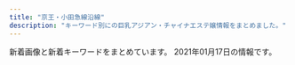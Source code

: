 ```yaml
---
title: "京王・小田急線沿線"
description: "キーワード別にの巨乳アジアン・チャイナエステ嬢情報をまとめました。"
---
```


新着画像と新着キーワードをまとめています。
2021年01月17日の情報です。

<DmmAffiliateIns />
<KeywordTable
  shops={
    [
    {
        "keywords": {},
        "url": "http://cattleya427.com/lilac/index.html",
        "station": "\u660e\u5927\u524d\u99c5\u4e2d\u592e\u53e3",
        "img_links": [
            "http://cattleya427.com/lilac/img/image142.jpg",
            "http://cattleya427.com/lilac/img/image122.jpg",
            "http://cattleya427.com/lilac/img/image15.jpg",
            "http://cattleya427.com/lilac/img/image112.jpg",
            "http://cattleya427.com/lilac/img/image124.jpg",
            "http://cattleya427.com/lilac/img/image107.jpg",
            "http://cattleya427.com/lilac/img/image13.jpg",
            "http://cattleya427.com/lilac/img/image139.jpg",
            "http://cattleya427.com/lilac/img/image104.jpg",
            "http://cattleya427.com/lilac/img/image111.jpg",
            "http://cattleya427.com/lilac/img/image11.jpg",
            "http://cattleya427.com/lilac/img/image110.jpg",
            "http://cattleya427.com/lilac/img/image141.jpg",
            "http://cattleya427.com/lilac/img/image106.jpg",
            "http://cattleya427.com/lilac/img/image109.jpg",
            "http://cattleya427.com/lilac/img/image125.jpg",
            "http://cattleya427.com/lilac/img/image113.jpg",
            "http://cattleya427.com/lilac/img/image140.jpg",
            "http://cattleya427.com/lilac/img/image123.jpg",
            "http://cattleya427.com/lilac/img/image12.jpg",
            "http://cattleya427.com/lilac/img/image105.jpg",
            "http://cattleya427.com/lilac/img/image108.jpg",
            "http://cattleya427.com/lilac/img/image16.jpg",
            "http://cattleya427.com/lilac/img/image14.jpg"
        ],
        "name": "Lilac \uff5e\u30e9\u30a4\u30e9\u30c3\u30af\uff5e"
    },
    {
        "station": "\u767b\u6238\u99c5\u751f\u7530\u7dd1\u5730\u53e3",
        "keywords": {
            "F": 9,
            "87": 16,
            "E": 16,
            "88": 9,
            "85": 7,
            "D": 7
        },
        "name": "Angel Hand",
        "img_links": [
            "http://www.rose-mary.work/castimg/hitomi1.jpg",
            "http://www.rose-mary.work/castimg/runa2.jpg",
            "http://www.rose-mary.work/castimg/nana1.jpg",
            "http://www.rose-mary.work/castimg/nana2.jpg",
            "http://www.rose-mary.work/castimg/hitomi2.jpg",
            "http://www.rose-mary.work/castimg/zb.jpg",
            "http://www.rose-mary.work/castimg/mei2.jpg",
            "http://www.rose-mary.work/castimg/mei1.jpg",
            "http://www.rose-mary.work/castimg/runa1.jpg"
        ],
        "url": "http://www.rose-mary.work/"
    },
    {
        "name": "come here \u30ea\u30e9\u30af\u30bc\u30fc\u30b7\u30e7\u30f3",
        "img_links": [
            "http://shes-room.ests.jp/photos/sites/28/2020/10/2020100717571552.jpg",
            "http://shes-room.ests.jp/images/tit_new.jpg",
            "http://shes-room.ests.jp/photos/sites/28/2020/11/2020112612090675.jpg",
            "http://shes-room.ests.jp/images/link_nav01.jpg",
            "http://shes-room.ests.jp/images/link_nav03.jpg",
            "http://shes-room.ests.jp/images/room1_l.jpg",
            "http://shes-room.ests.jp/images/sp_top.jpg",
            "http://shes-room.ests.jp/images/link_nav02.jpg",
            "http://shes-room.ests.jp/images/link_nav05.jpg",
            "http://shes-room.ests.jp/photos/sites/28/2020/12/2020120712462037.jpg",
            "http://shes-room.ests.jp/images/room5_l.jpg",
            "http://shes-room.ests.jp/images/room4_l.jpg",
            "http://shes-room.ests.jp/images/link_nav06.jpg",
            "http://shes-room.ests.jp/images/room3_l.jpg",
            "http://shes-room.ests.jp/images/btn_eject.jpg",
            "http://shes-room.ests.jp/images/tit_face.jpg",
            "http://shes-room.ests.jp/photos/sites/28/2020/10/2020101016222167.jpg",
            "http://shes-room.ests.jp/photos/sites/28/2020/12/202012011125470.jpg",
            "http://shes-room.ests.jp/images/room6_l.jpg",
            "http://shes-room.ests.jp/images/link_nav04.jpg",
            "http://shes-room.ests.jp/images/tit_eject.jpg",
            "http://shes-room.ests.jp/images/room2_l.jpg",
            "http://shes-room.ests.jp/photos/sites/28/2020/11/2020111612224039.jpg",
            "http://shes-room.ests.jp/photos/sites/28/2020/12/2020122711283243.jpg",
            "http://shes-room.ests.jp/photos/sites/28/2020/10/202010071757145.jpg",
            "http://shes-room.ests.jp/photos/sites/28/2020/10/2020101614244874.jpg",
            "http://shes-room.ests.jp/photos/sites/28/2020/10/2020100717571670.jpg",
            "http://shes-room.ests.jp/photos/sites/28/2020/10/2020100717571635.jpg",
            "http://shes-room.ests.jp/images/link_nav07.jpg",
            "http://shes-room.ests.jp/photos/sites/28/2020/12/2020122115433089.jpg",
            "http://shes-room.ests.jp/images/img_eject.jpg",
            "http://shes-room.ests.jp/photos/sites/28/2020/11/2020111110271328.jpg",
            "http://shes-room.ests.jp/images/top.png",
            "http://shes-room.ests.jp/images/close_eject.png"
        ],
        "url": "http://shes-room.ests.jp/",
        "station": "\u9ad8\u5e61\u4e0d\u52d5\u99c5",
        "keywords": {
            "86": 36,
            "87": 48,
            "88": 12,
            "85": 60,
            "C": 70,
            "E": 12,
            "D": 132
        }
    },
    {
        "img_links": [
            "http://est-massage.xyz/images/468_60.png",
            "http://est-massage.xyz/images/cg18.jpg",
            "http://est-massage.xyz/images/cg191.jpg",
            "http://est-massage.xyz/images/cg11.jpg",
            "http://est-massage.xyz/images/head_tell.png",
            "http://est-massage.xyz/images/cg022.jpg",
            "http://est-massage.xyz/images/r3.jpg",
            "http://est-massage.xyz/images/cg04.jpg",
            "http://est-massage.xyz/images/r1.jpg",
            "http://est-massage.xyz/images/cg161.jpg",
            "http://est-massage.xyz/images/cg152.jpg",
            "http://est-massage.xyz/images/cg12.jpg",
            "http://est-massage.xyz/images/cg02.jpg",
            "http://est-massage.xyz/images/side_tel.png",
            "http://est-massage.xyz/images/foot_tel.png",
            "http://est-massage.xyz/images/cg041.jpg",
            "http://est-massage.xyz/images/200_40.png",
            "http://est-massage.xyz/images/bn02.jpg",
            "http://est-massage.xyz/images/250_50.png",
            "http://est-massage.xyz/images/cg08.jpg",
            "http://est-massage.xyz/images/cg111.jpg",
            "http://est-massage.xyz/images/r2.jpg",
            "http://est-massage.xyz/images/cg151.jpg",
            "http://est-massage.xyz/images/cg06.jpg",
            "http://est-massage.xyz/images/cg19.jpg",
            "http://est-massage.xyz/images/cg16.jpg",
            "http://est-massage.xyz/images/cg081.jpg",
            "http://est-massage.xyz/images/cg052.jpg",
            "http://est-massage.xyz/images/cg061.jpg",
            "http://est-massage.xyz/images/bn01.jpg",
            "http://est-massage.xyz/images/sy1.jpg",
            "http://est-massage.xyz/images/cg062.jpg",
            "http://est-massage.xyz/images/cg03.jpg",
            "http://est-massage.xyz/images/cg082.jpg",
            "http://est-massage.xyz/images/cg05.jpg",
            "http://est-massage.xyz/images/cg071.jpg",
            "http://est-massage.xyz/images/cg072.jpg",
            "http://est-massage.xyz/images/cg09.jpg",
            "http://est-massage.xyz/images/cg021.jpg",
            "http://est-massage.xyz/images/bn03.jpg",
            "http://est-massage.xyz/images/sy2.jpg",
            "http://est-massage.xyz/images/cg181.jpg",
            "http://est-massage.xyz/images/cg07.jpg",
            "http://est-massage.xyz/images/cg17.jpg",
            "http://est-massage.xyz/images/cg15.jpg",
            "http://est-massage.xyz/images/ncg.jpg",
            "http://est-massage.xyz/images/cg051.jpg",
            "http://est-massage.xyz/images/cg011.jpg",
            "http://est-massage.xyz/images/cg182.jpg",
            "http://est-massage.xyz/images/88_31.png",
            "http://est-massage.xyz/images/cg101.jpg",
            "http://est-massage.xyz/images/cg102.jpg",
            "http://est-massage.xyz/images/cg10.jpg",
            "http://est-massage.xyz/images/cg031.jpg",
            "http://est-massage.xyz/images/head_tell2.png",
            "http://est-massage.xyz/images/cg032.jpg"
        ],
        "keywords": {
            "83": 6,
            "C": 14,
            "84": 13,
            "88": 6,
            "85": 12,
            "E": 7,
            "87": 3,
            "86": 20,
            "D": 30
        },
        "url": "http://est-massage.xyz/",
        "name": "Oasis\uff5e\u30aa\u30a2\u30b7\u30b9\uff5e",
        "station": "\u7b39\u585a\u99c5\u5317\u53e3"
    },
    {
        "url": "https://es.eoeoco.com/",
        "name": "\u30de\u30ab\u30ed\u30f3",
        "keywords": {
            "C": 4,
            "E": 3,
            "D": 24
        },
        "station": "\u7b39\u585a\u99c5\u5317\u53e3",
        "img_links": [
            "https://es.eoeoco.com/wp-content/uploads/2020/12/rdytfjma.jpg",
            "https://es.eoeoco.com/wp-content/themes/este/img/1.jpg",
            "https://es.eoeoco.com/wp-content/uploads/2020/12/9876rma.jpg",
            "https://es.eoeoco.com/wp-content/uploads/2019/06/poisuaghma.jpg",
            "https://es.eoeoco.com/wp-content/themes/este/img/top-img01a.png",
            "https://es.eoeoco.com/wp-content/themes/este/img/top-img01b.png",
            "https://es.eoeoco.com/wp-content/uploads/2018/12/1ma.jpg",
            "https://es.eoeoco.com/wp-content/uploads/2020/11/09876rtma.jpg",
            "https://es.eoeoco.com/wp-content/uploads/2019/06/opiuyma.jpg",
            "https://es.eoeoco.com/wp-content/themes/este/img/tel_footer.png",
            "https://es.eoeoco.com/wp-content/themes/este/img/2.jpg",
            "https://es.eoeoco.com/wp-content/themes/este/img/call.png",
            "https://es.eoeoco.com/wp-content/themes/este/img/top-img02.png",
            "https://es.eoeoco.com/wp-content/themes/este/img/tel_header.png",
            "https://es.eoeoco.com/wp-content/uploads/2020/12/345678uma.jpg",
            "https://es.eoeoco.com/wp-content/uploads/2019/06/poikjshama.jpg",
            "https://es.eoeoco.com/wp-content/uploads/2019/12/s908auiyma.jpg",
            "https://es.eoeoco.com/wp-content/themes/este/img/4.jpg",
            "https://es.eoeoco.com/wp-content/themes/este/img/3.jpg",
            "https://es.eoeoco.com/wp-content/uploads/2019/06/iugshama.jpg"
        ]
    },
    {
        "keywords": {
            "86": 13,
            "88": 13,
            "90": 78,
            "87": 13,
            "92": 26
        },
        "name": "Lotus \uff5e\u30ed\u30fc\u30bf\u30b9\uff5e",
        "url": "https://tama-mensesthe.com/",
        "station": "\u8056\u8e5f\u685c\u30f6\u4e18\u99c5\u897f\u53e3",
        "img_links": [
            "https://tama-mensesthe.com/staff/yuri-s1.jpg",
            "https://tama-mensesthe.com/room/3-l.jpg",
            "https://tama-mensesthe.com/2020/10/06/mirai-s1.jpg",
            "https://tama-mensesthe.com/2021/01/06/nana-s1.jpg",
            "https://tama-mensesthe.com/staff/mirai-s1.jpg",
            "https://tama-mensesthe.com/room/esthe1.jpg",
            "https://tama-mensesthe.com/menu/info.png",
            "https://tama-mensesthe.com/room/esthe3.jpg",
            "https://tama-mensesthe.com/staff/yuyu-l1.jpg",
            "https://tama-mensesthe.com/staff/momo-l2.jpg",
            "https://tama-mensesthe.com/room/4-l.jpg",
            "https://tama-mensesthe.com/staff/yuri-l1.jpg",
            "https://tama-mensesthe.com/images/header3.png",
            "https://tama-mensesthe.com/menu/home.png",
            "https://tama-mensesthe.com//images/footer-r.png",
            "https://tama-mensesthe.com/button/blog.png",
            "https://tama-mensesthe.com/2020/01/15/momo-s1.jpg",
            "https://tama-mensesthe.com/staff/aya-s1.jpg",
            "https://tama-mensesthe.com/staff/miki-s1.jpg",
            "https://tama-mensesthe.com/2019/12/25/miki-s1.jpg",
            "https://tama-mensesthe.com/staff/momo-l1.jpg",
            "https://hamamatsucho-esthe.work/icon/facebook.png",
            "https://tama-mensesthe.com/menu/staff.png",
            "https://tama-mensesthe.com/button/staff.png",
            "https://tama-mensesthe.com/2020/11/27/miki-s1.jpg",
            "https://tama-mensesthe.com/staff/miki-l1.jpg",
            "https://tama-mensesthe.com/images/main-sp.jpg",
            "https://tama-mensesthe.com/room/1-l.jpg",
            "https://tama-mensesthe.com/room/4-s.jpg",
            "https://tama-mensesthe.com/staff/aya-l1.jpg",
            "https://tama-mensesthe.com/staff/mimi-s1.jpg",
            "https://tama-mensesthe.com/room/3-s.jpg",
            "https://hamamatsucho-esthe.work/icon/twitter.png",
            "https://tama-mensesthe.com/button/home.png",
            "https://tama-mensesthe.com/staff/eri-l1.jpg",
            "https://tama-mensesthe.com/link/mens-esthe.png",
            "https://tama-mensesthe.com/images/footer-l.png",
            "https://tama-mensesthe.com/staff/coco-l1.jpg",
            "https://tama-mensesthe.com/staff/momo-s2.jpg",
            "https://tama-mensesthe.com/staff/momo-s1.jpg",
            "https://tama-mensesthe.com/staff/nana-s1.jpg",
            "https://kannai-mensesthe.com/images/footer-l.png",
            "https://tama-mensesthe.com/menu/blog.png",
            "https://tama-mensesthe.com/staff/nana-l1.jpg",
            "https://tama-mensesthe.com/images/main1.jpg",
            "https://tama-mensesthe.com/room/esthe2.jpg",
            "https://tama-mensesthe.com/staff/yumi-s1.jpg",
            "https://tama-mensesthe.com/staff/yuyu-s1.jpg",
            "https://tama-mensesthe.com/2020/10/06/aya-s1.jpg",
            "https://tama-mensesthe.com/icon/yelp.png",
            "https://tama-mensesthe.com/staff/eri-s1.jpg",
            "https://kannai-mensesthe.com//images/footer-r.png",
            "https://tama-mensesthe.com/staff/yumi-l1.jpg",
            "https://tama-mensesthe.com/staff/mirai-l1.jpg",
            "https://tama-mensesthe.com/2020/10/24/yumi-s1.jpg",
            "https://tama-mensesthe.com/staff/coco-s1.jpg",
            "https://tama-mensesthe.com/staff/mimi-l1.jpg",
            "https://tama-mensesthe.com/room/2-l.jpg",
            "https://hamamatsucho-esthe.work/icon/line.png",
            "https://tama-mensesthe.com/images/clear.png",
            "https://tama-mensesthe.com/room/1-s.jpg",
            "https://tama-mensesthe.com/room/2-s.jpg",
            "https://tama-mensesthe.com/2020/07/04/eri-s1.jpg"
        ]
    },
    {
        "url": "http://www.yuyurando.xyz/",
        "station": "\u8056\u8e5f\u685c\u30f6\u4e18\u99c5\u6771\u53e3",
        "keywords": {},
        "name": "\u60a0\u3005\u30e9\u30f3\u30c9",
        "img_links": [
            "http://www.yuyurando.xyz/images/index-yuyu_20.jpg",
            "http://www.yuyurando.xyz/images/lanmu/lanmu-sys.jpg",
            "http://www.yuyurando.xyz/images/index-yuyu_05.jpg",
            "http://www.yuyurando.xyz/images/index-yuyu_09.jpg",
            "http://www.yuyurando.xyz/images/lanmu/lanmu-staff.jpg",
            "http://www.yuyurando.xyz/images/index-yuyu_17.jpg",
            "http://www.yuyurando.xyz/images/staff/rei.jpg",
            "http://www.yuyurando.xyz/images/staff/1.jpg",
            "http://www.yuyurando.xyz/images/staff/3.jpg",
            "http://www.yuyurando.xyz/images/staff/2.jpg",
            "http://www.yuyurando.xyz/images/index-yuyu_03.jpg",
            "http://www.yuyurando.xyz/images/staff/4.jpg",
            "http://www.yuyurando.xyz/images/staff/nana2.jpg",
            "http://www.yuyurando.xyz/images/index-yuyu_12.jpg",
            "http://www.yuyurando.xyz/images/index-otona_20.jpg",
            "http://www.yuyurando.xyz/images/shop/527385908605281370.jpg",
            "http://www.yuyurando.xyz/images/staff/momo.jpg"
        ]
    },
    {
        "name": "\u30aa\u30e9\u30ef\u30af \uff5eOrawaku\uff5e",
        "station": "\u5343\u6b73\u70cf\u5c71\u99c5\u5317\u53e3",
        "keywords": {
            "87": 1,
            "88": 1,
            "D": 2,
            "C": 1,
            "89": 2,
            "E": 1
        },
        "img_links": [
            "http://orawaku.est888.com/css/nav/nav-002.png",
            "http://orawaku.est888.com/css/nav/nav-001.png",
            "http://orawaku.est888.com/css/staff/staff03-a.jpg",
            "http://orawaku.est888.com/css/staff/staff04-a.jpg",
            "http://orawaku.est888.com/css/nav/nav-005.png",
            "http://orawaku.est888.com/css/nav/nav-004.png",
            "http://orawaku.est888.com/css/staff/staff02-a.jpg",
            "http://orawaku.est888.com/css/top01.jpg",
            "http://orawaku.est888.com/css/nav/nav-003.png",
            "http://orawaku.est888.com/css/tel.png",
            "http://orawaku.est888.com/css/nav/nav-006.png",
            "http://orawaku.est888.com/css/staff/staff001-a.jpg"
        ],
        "url": "http://orawaku.est888.com/"
    },
    {
        "img_links": [
            "http://kara.relaxnabi.com/css/nav/nav-006.jpg",
            "http://kara.relaxnabi.com/css/c04.jpg",
            "http://kara.relaxnabi.com/css/nav/nav-002.jpg",
            "http://kara.relaxnabi.com/css/m-head01.jpg",
            "http://kara.relaxnabi.com/css/nav/nav-004.jpg",
            "http://kara.relaxnabi.com/css/staff/staff02.jpg",
            "http://kara.relaxnabi.com/css/nav/nav-001.jpg",
            "http://kara.relaxnabi.com/css/m-top02.jpg",
            "http://kara.relaxnabi.com/css/m-top03.jpg",
            "http://kara.relaxnabi.com/css/nav/nav-003.jpg",
            "http://kara.relaxnabi.com/css/nav/nav-005.jpg",
            "http://kara.relaxnabi.com/css/staff/staff04.jpg",
            "http://kara.relaxnabi.com/css/m-top006.jpg",
            "http://kara.relaxnabi.com/css/staff/staff01.jpg",
            "http://kara.relaxnabi.com/css/staff/staff03.jpg"
        ],
        "station": "\u5343\u6b73\u70cf\u5c71\u99c5\u5317\u53e3",
        "keywords": {
            "89": 4,
            "D": 4
        },
        "url": "http://kara.relaxnabi.com/",
        "name": "KARA"
    },
    {
        "name": "\u693f",
        "img_links": [
            "http://www.aroma-tsubaki.com/uploads/aromatsubaki/2011/10/info.jpg",
            "http://www.aroma-tsubaki.com/uploads/aromatsubaki/2020/10/flash5.jpg",
            "http://www.aroma-tsubaki.com/uploads/aromatsubaki/2011/10/zi_link.jpg",
            "http://www.aroma-tsubaki.com/uploads/aromatsubaki/2018/10/tel.jpg",
            "http://www.aroma-tsubaki.com/uploads/aromatsubaki/2020/10/flash6.jpg",
            "http://www.aroma-tsubaki.com/uploads/aromatsubaki/2020/10/flash3.jpg",
            "http://www.aroma-tsubaki.com/uploads/aromatsubaki/2020/10/flash1.jpg",
            "http://www.aroma-tsubaki.com/uploads/aromatsubaki/2011/11/e794bbe5838f-029.jpg",
            "http://www.aroma-tsubaki.com/uploads/aromatsubaki/2011/10/play2.jpg",
            "http://www.aroma-tsubaki.com/uploads/aromatsubaki/2012/03/e794bbe5838f-1079.jpg",
            "http://www.aroma-tsubaki.com/uploads/aromatsubaki/2020/10/flash2.jpg",
            "http://www.aroma-tsubaki.com/uploads/aromatsubaki/2011/11/e794bbe5838f-031.jpg",
            "http://www.aroma-tsubaki.com/uploads/aromatsubaki/2011/10/468x60.jpg",
            "http://www.aroma-tsubaki.com/uploads/aromatsubaki/images/no-photo.jpg",
            "http://www.aroma-tsubaki.com/uploads/aromatsubaki/2011/10/play3.jpg",
            "http://www.aroma-tsubaki.com/uploads/aromatsubaki/2012/10/e794bbe5838f-261.jpg",
            "http://www.aroma-tsubaki.com/uploads/aromatsubaki/2012/05/e794bbe5838f-1623.jpg",
            "http://www.aroma-tsubaki.com/uploads/aromatsubaki/2020/10/flash4.jpg",
            "http://www.aroma-tsubaki.com/uploads/aromatsubaki/2011/10/shouji.jpg",
            "http://www.aroma-tsubaki.com/uploads/aromatsubaki/2011/10/play4.jpg",
            "http://www.aroma-tsubaki.com/uploads/aromatsubaki/2011/10/play1.jpg",
            "http://www.aroma-tsubaki.com/uploads/aromatsubaki/2020/10/top.jpg"
        ],
        "station": "\u4eac\u738b\u591a\u6469\u30bb\u30f3\u30bf\u30fc\u99c5\u897f\u53e3",
        "keywords": {
            "C": 9
        },
        "url": "http://aroma-tsubaki.com/"
    },
    {
        "url": "http://www.fuafua.info/",
        "img_links": [
            "http://www.fuafua.info/images/aym.jpg",
            "http://www.fuafua.info/images/yuka.jpg",
            "http://www.fuafua.info/images/mihao.jpg",
            "http://www.fuafua.info/images/tstaff.jpg",
            "http://www.fuafua.info/images/maga.png",
            "http://www.fuafua.info/images/r03.jpg",
            "http://www.fuafua.info/images/m1.jpg",
            "http://www.fuafua.info/images/m2.jpg",
            "http://www.fuafua.info/images/yu.jpg",
            "http://www.fuafua.info/images/mobile.jpg",
            "http://www.fuafua.info/images/r01.jpg",
            "http://www.fuafua.info/images/w-2.jpg",
            "http://www.fuafua.info/images/s4.jpg",
            "http://www.fuafua.info/images/ss.jpg",
            "http://www.fuafua.info/images/r02.jpg",
            "http://www.fuafua.info/images/w-4.jpg"
        ],
        "name": "\u5b89\u5fc3\u5802",
        "keywords": {},
        "station": "\u8abf\u5e03\u99c5\u5317\u53e3"
    },
    {
        "name": "\u30aa\u30f3\u30ea\u30fc\u30e6\u30fc",
        "url": "http://www.aiuntyuiop.xyz/",
        "img_links": [
            "http://www.aiuntyuiop.xyz/uploads/201111/1-20111112534M48.jpg",
            "http://www.aiuntyuiop.xyz/uploads/201217/1-20121G63612P1.jpg",
            "http://www.aiuntyuiop.xyz/uploads/201217/1-20121G63514140.jpg",
            "http://www.aiuntyuiop.xyz/uploads/201217/1-20121G6342T29.jpg",
            "http://www.aiuntyuiop.xyz/lfc/intro_top_tel.png",
            "http://www.aiuntyuiop.xyz/webstyle/line3.png",
            "http://www.aiuntyuiop.xyz/webstyle/call.jpg",
            "http://www.aiuntyuiop.xyz/webstyle/line1.png",
            "http://www.aiuntyuiop.xyz/webstyle/line5.png",
            "http://www.aiuntyuiop.xyz/webstyle/notice.png",
            "http://www.aiuntyuiop.xyz/webstyle/sign(2).png",
            "http://www.aiuntyuiop.xyz/webstyle/call(1).jpg",
            "http://www.aiuntyuiop.xyz/webstyle/sign(1).png",
            "http://www.aiuntyuiop.xyz/lfc/intro_top_time.png",
            "http://www.aiuntyuiop.xyz/webstyle/mobile_02.png",
            "http://www.aiuntyuiop.xyz/uploads/201217/1-20121G62F6118.jpg",
            "http://www.aiuntyuiop.xyz/webstyle/mobile_01.png",
            "http://www.aiuntyuiop.xyz/webstyle/line6.png",
            "http://www.aiuntyuiop.xyz/uploads/201217/1-20121G6363K37.jpg",
            "http://www.aiuntyuiop.xyz/webstyle/line2.png",
            "http://www.aiuntyuiop.xyz/uploads/201217/1-20121G635524O.jpg",
            "http://www.aiuntyuiop.xyz/webstyle/sign.png",
            "http://www.aiuntyuiop.xyz/webstyle/line4.png",
            "http://www.aiuntyuiop.xyz/uploads/201217/1-20121G6424bW.png",
            "http://www.aiuntyuiop.xyz/uploads/201217/1-20121G6345L51.jpg"
        ],
        "keywords": {
            "\u4e73": 5
        },
        "station": "\u767b\u6238\u99c5\u751f\u7530\u7dd1\u5730\u53e3"
    },
    {
        "name": "\u30e9\u30c3\u30ad\u30fc",
        "keywords": {},
        "img_links": [
            "http://hatagayarelax.xyz/staff/rora/01.jpg",
            "http://hatagayarelax.xyz/staff/miho/01.jpg",
            "http://hatagayarelax.xyz/staff/nana/01.jpg",
            "http://hatagayarelax.xyz/staff/yuna/02.jpg",
            "http://hatagayarelax.xyz/staff/miho/02.jpg",
            "http://hatagayarelax.xyz/staff/yuyu/02.jpg",
            "http://hatagayarelax.xyz/css/nav/nav-001.jpg",
            "http://hatagayarelax.xyz/staff/sakura/01.jpg",
            "http://hatagayarelax.xyz/css/top02.jpg",
            "http://hatagayarelax.xyz/staff/sizuka/02.jpg",
            "http://hatagayarelax.xyz/css/staff/up.jpg",
            "http://hatagayarelax.xyz/css/staff/new.jpg",
            "http://hatagayarelax.xyz/staff/yuyu/01.jpg",
            "http://hatagayarelax.xyz/staff/mie/01.jpg",
            "http://hatagayarelax.xyz/staff/sizuka/01.jpg",
            "http://hatagayarelax.xyz/css/nav/nav-003.jpg",
            "http://hatagayarelax.xyz/staff/yuki/01.jpg",
            "http://hatagayarelax.xyz/staff/airi/02.jpg",
            "http://hatagayarelax.xyz/staff/hana/01.jpg",
            "http://hatagayarelax.xyz/css/nav/nav-006.jpg",
            "http://hatagayarelax.xyz/css/top-left0001.jpg",
            "http://hatagayarelax.xyz/staff/yuna/01.jpg",
            "http://hatagayarelax.xyz/staff/erika/01.jpg",
            "http://hatagayarelax.xyz/staff/mimi/01.jpg",
            "http://hatagayarelax.xyz/staff/hana/02.jpg",
            "http://hatagayarelax.xyz/css/top-left02.jpg",
            "http://hatagayarelax.xyz/css/nav/nav-005.jpg",
            "http://hatagayarelax.xyz/css/nav/nav-004.jpg",
            "http://hatagayarelax.xyz/staff/erika/02.jpg",
            "http://hatagayarelax.xyz/staff/emi/01.jpg",
            "http://hatagayarelax.xyz/css/nav/nav-002.jpg",
            "http://hatagayarelax.xyz/staff/airi/01.jpg",
            "http://hatagayarelax.xyz/staff/hina/01.jpg",
            "http://hatagayarelax.xyz/css/tel01.png",
            "http://hatagayarelax.xyz/staff/yuu/01.jpg"
        ],
        "station": "\u5e61\u30f6\u8c37\u99c5\u5317\u53e3",
        "url": "http://hatagayarelax.xyz/"
    },
    {
        "img_links": [
            "http://www.fairies.work/images/home/home_bnr_03b.png",
            "http://www.fairies.work/images/home/image_03.png",
            "http://www.fairies.work/images/staff/ayumi.jpg",
            "http://www.fairies.work/images/gallery/image_07.png",
            "http://www.fairies.work/images/gallery/image_04.png",
            "http://www.fairies.work/images/staff/sample_image.png",
            "http://www.fairies.work/images/home/image_01.png",
            "http://www.fairies.work/images/staff/yui.jpg",
            "http://www.fairies.work/images/staff/yuna.jpg",
            "http://www.fairies.work/images/gallery/image_02.png",
            "http://www.fairies.work/images/home/home_bnr_02.png",
            "http://www.fairies.work/images/staff/sati.jpg",
            "http://www.fairies.work/images/home/image_02.png",
            "http://www.fairies.work/images/staff/yuki.jpg",
            "http://www.fairies.work/images/staff/koko.jpg",
            "http://www.fairies.work/images/home/home_btn_off.png",
            "http://www.fairies.work/images/staff/mirai.jpg",
            "http://www.fairies.work/images/gallery/image_05.png",
            "http://www.fairies.work/images/staff/sara.jpg",
            "http://www.fairies.work/images/common/side_bnr_02.png",
            "http://www.fairies.work/images/gallery/image_08.png",
            "http://www.fairies.work/images/staff/arisa.jpg",
            "http://www.fairies.work/images/gallery/image_01.png",
            "http://www.fairies.work/images/home/home_bnr_04d.png",
            "http://www.fairies.work/images/staff/hana.jpg",
            "http://www.fairies.work/images/gallery/image_06.png",
            "http://www.fairies.work/images/gallery/image_03.png"
        ],
        "keywords": {},
        "url": "http://www.fairies.work/",
        "name": "FAIRIES\uff5e\u30d5\u30a7\u30a2\u30ea\u30fc\u30ba\uff5e",
        "station": "\u767b\u6238\u99c5\u591a\u6469\u5ddd\u53e3"
    },
    {
        "url": "http://www.chiretuyiabo.xyz/",
        "station": "JR\u7a32\u7530\u5824\u99c5",
        "name": "Honey \uff5e\u30cf\u30cb\u30fc\uff5e",
        "img_links": [
            "http://www.chiretuyiabo.xyz/uploads/201116/1-2011160926104Z.jpg",
            "http://www.chiretuyiabo.xyz/webstyle/m6.jpg",
            "http://www.chiretuyiabo.xyz/webstyle/rsubt2.png",
            "http://www.chiretuyiabo.xyz/webstyle/m4.jpg",
            "http://www.chiretuyiabo.xyz/uploads/201116/1-201116092F09D.jpg",
            "http://www.chiretuyiabo.xyz/uploads/210115/1-210115111210154.jpg",
            "http://www.chiretuyiabo.xyz/uploads/allimg/201124/1-201124091002.jpg",
            "http://www.chiretuyiabo.xyz/uploads/200706/1-200F6153052L7.jpg",
            "http://www.chiretuyiabo.xyz/webstyle/rsubt6.png",
            "http://www.chiretuyiabo.xyz/webstyle/rsubt4.png",
            "http://www.chiretuyiabo.xyz/uploads/210115/1-210115111154J0.jpg",
            "http://www.chiretuyiabo.xyz/uploads/210115/1-21011511145KM.jpg",
            "http://www.chiretuyiabo.xyz/uploads/allimg/201105/1-201105125636.jpg",
            "http://www.chiretuyiabo.xyz/webstyle/tel2.png",
            "http://www.chiretuyiabo.xyz/uploads/201116/1-201116092H2128.jpg",
            "http://www.chiretuyiabo.xyz/webstyle/m2.jpg",
            "http://www.chiretuyiabo.xyz/webstyle/rsubt7.png",
            "http://www.chiretuyiabo.xyz/webstyle/rsubt3.png",
            "http://www.chiretuyiabo.xyz/webstyle/rsubt1.png",
            "http://www.chiretuyiabo.xyz/uploads/201116/1-201116092320547.jpg",
            "http://www.chiretuyiabo.xyz/webstyle/slider-img001.jpg",
            "http://www.chiretuyiabo.xyz/webstyle/rsubt5.png",
            "http://www.chiretuyiabo.xyz/uploads/210115/1-210115112K52S.jpg",
            "http://www.chiretuyiabo.xyz/uploads/201116/1-201116092632O1.jpg",
            "http://www.chiretuyiabo.xyz/uploads/210115/1-21011511141CY.jpg",
            "http://www.chiretuyiabo.xyz/uploads/210115/1-21011511143V36.jpg",
            "http://www.chiretuyiabo.xyz/webstyle/m1.jpg"
        ],
        "keywords": {
            "\u4e73": 2
        }
    },
    {
        "img_links": [
            "http://iyashien-est.com/girl/7.jpg",
            "http://iyashien-est.com/girl/16.jpg",
            "http://iyashien-est.com/girl/6.jpg",
            "http://iyashien-est.com/girl/1.jpg",
            "http://iyashien-est.com/girl/4.jpg",
            "http://iyashien-est.com/images/index.jpg",
            "http://iyashien-est.com/images/room/photo03.jpg",
            "http://iyashien-est.com/girl/3.jpg",
            "http://iyashien-est.com/girl/5.jpg",
            "http://iyashien-est.com/images/staff.jpg",
            "http://iyashien-est.com/images/room/photo01.jpg",
            "http://iyashien-est.com/girl/9.jpg",
            "http://iyashien-est.com/images/room/photo04.jpg",
            "http://iyashien-est.com/images/room/photo02.jpg",
            "http://iyashien-est.com/images/capinfo.jpg",
            "http://iyashien-est.com/girl/2.jpg"
        ],
        "name": "\u7652\u3057\u82d1",
        "url": "http://iyashien-est.com/",
        "station": "\u5e9c\u4e2d\u99c5\u5357\u53e3",
        "keywords": {
            "C": 7
        }
    },
    {
        "keywords": {},
        "name": "N.\u30c1\u30a7\u30ea\u30fc",
        "url": "http://est70.jp/nch/",
        "img_links": [
            "http://est70.jp/nch/images/phone.png",
            "http://est70.jp/nch/images/top.png",
            "http://est70.jp/nch/images/bt4.png",
            "http://est70.jp/nch/girl/g04.png",
            "http://est70.jp/nch/images/bt1.png",
            "http://est70.jp/nch/girl/g02.png",
            "http://est70.jp/nch/images/bt3.png",
            "http://est70.jp/nch/images/footer.png",
            "http://est70.jp/nch/girl/g01.png",
            "http://est70.jp/nch/girl/g03.png",
            "http://est70.jp/nch/images/bt5.png",
            "http://est70.jp/nch/images/bt6.png",
            "http://est70.jp/nch/images/bt2.png",
            "http://est70.jp/nch/images/facial-massage.png",
            "http://est70.jp/nch/images/headp.png"
        ],
        "station": "\u767b\u6238\u99c5"
    },
    {
        "img_links": [
            "http://cinderella-princess.net/images/s_chedule.jpg",
            "http://cinderella-princess.net/images/girl-z2.jpg",
            "http://cinderella-princess.net/links/esthe-summit.jpg",
            "http://cinderella-princess.net/images/tel.jpg",
            "http://cinderella-princess.net/images/s_news.jpg",
            "http://cinderella-princess.net/images/room3.jpg",
            "http://cinderella-princess.net/images/staff0.jpg",
            "http://cinderella-princess.net/images/staff1.jpg",
            "http://cinderella-princess.net/images/staff3.jpg",
            "http://cinderella-princess.net/images/room4.jpg",
            "http://cinderella-princess.net/images/room2.jpg",
            "http://cinderella-princess.net/images/girl-z1.jpg",
            "http://cinderella-princess.net/images/mobile.jpg",
            "http://cinderella-princess.net/images/movie.jpg",
            "http://cinderella-princess.net/images/s_staff.jpg",
            "http://cinderella-princess.net/images/s_link.jpg",
            "http://cinderella-princess.net/images/staff4.jpg",
            "http://cinderella-princess.net/images/staff2.jpg",
            "http://cinderella-princess.net/images/room1.jpg",
            "http://cinderella-princess.net/images/nei_bj2.jpg"
        ],
        "url": "http://cinderella-princess.net",
        "name": "\u30ea\u30e9\u30af\u30bc\u30fc\u30b7\u30e7\u30f3\u6075",
        "keywords": {
            "C": 23,
            "86": 10
        },
        "station": "\u767e\u5408\u30f6\u4e18\u99c5\u5317\u53e3"
    },
    {
        "img_links": [
            "http://www.vivi.esjp.site/images/shop/shop01.jpg",
            "http://www.vivi.esjp.site/files/004-02.jpg",
            "http://www.vivi.esjp.site/images/girl-z2.jpg",
            "http://www.vivi.esjp.site/files/014-02.jpg",
            "http://www.vivi.esjp.site/files/007.jpg",
            "http://www.vivi.esjp.site/files/018-02.jpg",
            "http://www.vivi.esjp.site/files/003-02.jpg",
            "http://www.vivi.esjp.site/files/004.jpg",
            "http://www.vivi.esjp.site/files/018.jpg",
            "http://www.vivi.esjp.site/files/021-02.jpg",
            "http://www.vivi.esjp.site/files/002.jpg",
            "http://www.vivi.esjp.site/files/022-02.jpg",
            "http://www.vivi.esjp.site/files/001.jpg",
            "http://www.vivi.esjp.site/files/002-02.jpg",
            "http://www.vivi.esjp.site/files/017.jpg",
            "http://www.vivi.esjp.site/files/011.jpg",
            "http://www.vivi.esjp.site/files/006.jpg",
            "http://www.vivi.esjp.site/images/staff_line.png",
            "http://www.vivi.esjp.site/files/008.jpg",
            "http://www.vivi.esjp.site/files/007-02.jpg",
            "http://www.vivi.esjp.site/images/top.png",
            "http://www.vivi.esjp.site/files/015.jpg",
            "http://www.vivi.esjp.site/files/019.jpg",
            "http://www.vivi.esjp.site/files/008-02.jpg",
            "http://www.vivi.esjp.site/files/013.jpg",
            "http://www.vivi.esjp.site/images/shop/shop04.jpg",
            "http://www.vivi.esjp.site/files/009-02.jpg",
            "http://www.vivi.esjp.site/files/016-02.jpg",
            "http://www.vivi.esjp.site/files/010-02.jpg",
            "http://www.vivi.esjp.site/files/015-02.jpg",
            "http://www.vivi.esjp.site/files/009.jpg",
            "http://www.vivi.esjp.site/images/shop/shop02.jpg",
            "http://www.vivi.esjp.site/files/011-02.jpg",
            "http://www.vivi.esjp.site/files/003.jpg",
            "http://www.vivi.esjp.site/images/mobile.jpg",
            "http://www.vivi.esjp.site/files/020.jpg",
            "http://www.vivi.esjp.site/files/021.jpg",
            "http://www.vivi.esjp.site/images/girl-z1.jpg",
            "http://www.vivi.esjp.site/files/020-02.jpg",
            "http://www.vivi.esjp.site/files/006-02.jpg",
            "http://www.vivi.esjp.site/files/013-02.jpg",
            "http://www.vivi.esjp.site/files/014.jpg",
            "http://www.vivi.esjp.site/files/019-02.jpg",
            "http://www.vivi.esjp.site/files/010.jpg",
            "http://www.vivi.esjp.site/images/shop/shop03.jpg",
            "http://www.vivi.esjp.site/files/016.jpg",
            "http://www.vivi.esjp.site/files/001-02.jpg",
            "http://www.vivi.esjp.site/images/bj3.png",
            "http://www.vivi.esjp.site/files/022.jpg",
            "http://www.vivi.esjp.site/files/017-02.jpg",
            "http://www.vivi.esjp.site/images/top_sche.png",
            "http://www.vivi.esjp.site/images/link_line.png"
        ],
        "station": "\u5343\u6b73\u70cf\u5c71\u99c5\u5317\u53e3",
        "url": "http://www.vivi.esjp.site/",
        "keywords": {
            "88": 2,
            "87": 15,
            "C": 2,
            "D": 18,
            "86": 3
        },
        "name": "ViVi"
    },
    {
        "name": "\u624b\u3082\u307f",
        "img_links": [
            "http://noborito-es.xyz/images/g3.jpg",
            "http://noborito-es.xyz/images/kana.jpg",
            "http://noborito-es.xyz/images/g2.jpg",
            "http://noborito-es.xyz/images/flash2.jpg",
            "http://noborito-es.xyz/images/zi_staff.png",
            "http://noborito-es.xyz/images/g1.jpg",
            "http://noborito-es.xyz/images/down.png",
            "http://noborito-es.xyz/images/g6.jpg",
            "http://noborito-es.xyz/images/g0.jpg",
            "http://noborito-es.xyz/images/up.png",
            "http://noborito-es.xyz/images/02.jpg",
            "http://noborito-es.xyz/images/flash1.jpg",
            "http://noborito-es.xyz/images/04.jpg",
            "http://noborito-es.xyz/images/info.png",
            "http://noborito-es.xyz/images/mobile.png",
            "http://noborito-es.xyz/images/g4.jpg",
            "http://noborito-es.xyz/images/g7.jpg",
            "http://noborito-es.xyz/images/01.jpg",
            "http://noborito-es.xyz/images/g5.jpg"
        ],
        "station": "JR\u7a32\u7530\u5824\u99c5\u5357\u53e3",
        "keywords": {},
        "url": "http://noborito-es.xyz/"
    },
    {
        "keywords": {
            "86": 4,
            "85": 3
        },
        "station": "\u7b39\u585a\u99c5\u5317\u53e3",
        "name": "Tiary Spa \uff5e\u30c6\u30a3\u30a2\u30ea\u30fc\u30b9\u30d1\uff5e",
        "img_links": [
            "http://relax-massage.red/img/f.jpg",
            "http://relax-massage.red/img/cg01.jpg",
            "http://relax-massage.red/img/linkt.jpg",
            "http://relax-massage.red/img/top.jpg",
            "http://relax-massage.red/img/no.png",
            "http://relax-massage.red/img/l.jpg",
            "http://relax-massage.red/img/cg05.jpg",
            "http://relax-massage.red/img/cg02.jpg",
            "http://relax-massage.red/img/girlst.jpg",
            "http://relax-massage.red/img/cg03.jpg"
        ],
        "url": "http://relax-massage.red/"
    },
    {
        "img_links": [
            "http://arm-rlx.com/pic/head.jpg",
            "http://arm-rlx.com/img/shop/msg01.jpg",
            "http://arm-rlx.com/pic/topimg1.jpg",
            "http://arm-rlx.com/img/shop/msg02.jpg",
            "http://arm-rlx.com/staff/saya/01mb.jpg",
            "http://arm-rlx.com/staff/riri/01mb.jpg",
            "http://arm-rlx.com/img/shop/msg04.jpg",
            "http://arm-rlx.com/pic/topimg3.jpg",
            "http://arm-rlx.com/staff/saya/01.jpg",
            "http://arm-rlx.com/staff/kana/01.jpg",
            "http://arm-rlx.com/staff/nana/01.jpg",
            "http://arm-rlx.com/img/fline.png",
            "http://arm-rlx.com/pic/topimg2.jpg",
            "http://arm-rlx.com/i/files/homeimg.jpg",
            "http://arm-rlx.com/staff/sakura/01.jpg",
            "http://arm-rlx.com/staff/anna/01.jpg",
            "http://arm-rlx.com/staff/moe/01mb.jpg",
            "http://arm-rlx.com/img/ttl_staff.png",
            "http://arm-rlx.com/staff/sakura/01mb.jpg",
            "http://arm-rlx.com/staff/miyuki/01.jpg",
            "http://arm-rlx.com/staff/moe/01.jpg",
            "http://arm-rlx.com/staff/kana/01mb.jpg",
            "http://arm-rlx.com/img/shop/msg03.jpg",
            "http://arm-rlx.com/staff/nana/01mb.jpg",
            "http://arm-rlx.com/img/mline.png",
            "http://arm-rlx.com/staff/anna/01mb.jpg",
            "http://arm-rlx.com/staff/miyuki/01mb.jpg",
            "http://arm-rlx.com/img/ttl_mobile.png",
            "http://arm-rlx.com/staff/riri/01.jpg"
        ],
        "keywords": {
            "C": 17
        },
        "url": "http://arm-rlx.com/",
        "name": "\u308d\u3046\u307e\u3093",
        "station": "\u5343\u6b73\u8239\u6a4b\u99c5\u5357\u53e3"
    },
    {
        "name": "\u59eb",
        "img_links": [
            "http://hime.abnavi.info/images/themes/pink/mobile.jpg",
            "http://hime.abnavi.info/images/themes/pink/no2.png",
            "http://hime.abnavi.info/photos/sites/54/2020/06/2020061618192035.jpg",
            "http://hime.abnavi.info/photos/sites/54/2020/06/202006161819212.jpg",
            "http://hime.abnavi.info/images/room1.jpg",
            "http://hime.abnavi.info/images/themes/pink/s_pickup.png",
            "http://hime.abnavi.info/photos/sites/54/2021/01/2021010913515344.jpg",
            "http://hime.abnavi.info/photos/sites/54/2020/09/2020090217315938.jpg",
            "http://hime.abnavi.info/images/themes/pink/s_staff.png",
            "http://hime.abnavi.info/images/themes/pink/no1.png",
            "http://hime.abnavi.info/photos/sites/54/2020/06/2020061618191940.jpg",
            "http://hime.abnavi.info/images/themes/pink/s_ranking.png",
            "http://hime.abnavi.info/images/room3.jpg",
            "http://hime.abnavi.info/photos/sites/54/2020/06/2020063010152370.jpg",
            "http://hime.abnavi.info/photos/sites/54/2020/10/2020100313192397.jpg",
            "http://hime.abnavi.info/images/themes/pink/s_newface.png",
            "http://hime.abnavi.info/images/room2.jpg",
            "http://hime.abnavi.info/images/themes/pink/line.png",
            "http://hime.abnavi.info/photos/sites/54/2020/12/2020122110155978.jpg",
            "http://hime.abnavi.info/photos/sites/54/2020/09/2020092210315456.jpg",
            "http://hime.abnavi.info/images/themes/pink/s_news.png",
            "http://hime.abnavi.info/photos/sites/54/2020/12/2020121117390772.jpg",
            "http://hime.abnavi.info/images/themes/pink/s_link.png",
            "http://hime.abnavi.info/images/themes/pink/r3.jpg",
            "http://hime.abnavi.info/images/room4.jpg",
            "http://hime.abnavi.info/photos/sites/54/2020/11/2020112316253050.jpg"
        ],
        "station": "\u8abf\u5e03\u99c5\u6771\u53e3",
        "keywords": {
            "86": 24,
            "D": 40,
            "85": 12,
            "C": 23,
            "83": 4,
            "87": 4
        },
        "url": "http://hime.abnavi.info/"
    },
    {
        "img_links": [
            "http://hanabi.msa.jp/images/top/top_03.jpg",
            "http://hanabi.msa.jp/images/top/top_02.jpg",
            "http://hanabi.msa.jp/images/top/top_01.jpg",
            "http://hanabi.msa.jp/images/top/top_06.jpg",
            "http://hanabi.msa.jp/images/top/top_08.png",
            "http://hanabi.msa.jp/images/staff_image/staf_08a.jpg",
            "http://hanabi.msa.jp/images/page_top.png",
            "http://hanabi.msa.jp/images/top/top_04.jpg",
            "http://hanabi.msa.jp/images/home/top.jpg",
            "http://hanabi.msa.jp/images/top/top_05.jpg"
        ],
        "name": "\u82b1\u706b",
        "keywords": {},
        "station": "\u72db\u6c5f\u99c5\u5317\u53e3",
        "url": "http://hanabi.msa.jp/"
    },
    {
        "url": "http://inadazutsumi.work/",
        "name": "\u30c1\u30e3\u30fc\u30df\u30f3\u30b0",
        "keywords": {},
        "img_links": [
            "http://inadazutsumi.work/images/top.jpg",
            "http://inadazutsumi.work/images/g4.jpg",
            "http://inadazutsumi.work/images/g5.jpg",
            "http://inadazutsumi.work/images/g3.jpg",
            "http://inadazutsumi.work/images/g2.jpg",
            "http://inadazutsumi.work/images/zi_staff.png",
            "http://inadazutsumi.work/images/mobile.jpg",
            "http://inadazutsumi.work/images/g1.jpg",
            "http://inadazutsumi.work/images/g0.jpg",
            "http://inadazutsumi.work/images/tel.jpg"
        ],
        "station": "JR\u7a32\u7530\u5824\u99c5"
    },
    {
        "img_links": [
            "http://ainoumi.estheya.com/css/nav/nav-004.png",
            "http://ainoumi.estheya.com/css/nav/nav-006.png",
            "http://ainoumi.estheya.com/css/nav/nav-005.png",
            "http://ainoumi.estheya.com/css/nav/nav-001.png",
            "http://ainoumi.estheya.com/css/nav/nav-002.png",
            "http://ainoumi.estheya.com/css/tel.png",
            "http://ainoumi.estheya.com/css/osusume03.jpg",
            "http://ainoumi.estheya.com/css/staff/staff02.jpg",
            "http://ainoumi.estheya.com/css/top01.png",
            "http://ainoumi.estheya.com/css/staff/staff03.jpg",
            "http://ainoumi.estheya.com/css/staff/staff04.jpg",
            "http://ainoumi.estheya.com/css/nav/nav-003.png",
            "http://ainoumi.estheya.com/css/staff/staff01.jpg"
        ],
        "url": "http://ainoumi.estheya.com/",
        "keywords": {
            "D": 2,
            "89": 2,
            "87": 1,
            "E": 1,
            "C": 1,
            "91": 1
        },
        "name": "\u611b\u306e\u6d77",
        "station": "\u767b\u6238\u99c5"
    },
    {
        "station": "\u8056\u8e5f\u685c\u30f6\u4e18\u99c5\u6771\u53e3",
        "keywords": {
            "85": 3,
            "86": 2,
            "88": 6,
            "84": 15,
            "83": 3
        },
        "img_links": [
            "http://space.iyasi.me/images/staff15a.jpg",
            "http://space.iyasi.me/images/1.jpg",
            "http://space.iyasi.me/images/wenzi-staff.png",
            "http://space.iyasi.me/images/top2.jpg",
            "http://space.iyasi.me/images/staff14a.jpg",
            "http://space.iyasi.me/layer/images/top/top_05.jpg",
            "http://space.iyasi.me/images/staff18a.jpg",
            "http://space.iyasi.me/images/staff12a.jpg",
            "http://space.iyasi.me/layer/images/top/top_06.jpg",
            "http://space.iyasi.me/layer/images/top/top_02.jpg",
            "http://space.iyasi.me/images/ser4.jpg",
            "http://space.iyasi.me/layer/images/top/top_01.jpg",
            "http://space.iyasi.me/layer/images/top.jpg",
            "http://space.iyasi.me/images/staff6.jpg",
            "http://space.iyasi.me/images/ser1.jpg",
            "http://space.iyasi.me/images/s_service.png",
            "http://space.iyasi.me/images/staff_bj4.png",
            "http://space.iyasi.me/images/staff_bj1.png",
            "http://space.iyasi.me/images/staff1a.jpg",
            "http://space.iyasi.me/images/staff17a.jpg",
            "http://space.iyasi.me/layer/images/top/top_04.jpg",
            "http://space.iyasi.me/images/info.png",
            "http://space.iyasi.me/images/ser3.jpg",
            "http://space.iyasi.me/images/staff13a.jpg",
            "http://space.iyasi.me/images/staff2.jpg",
            "http://space.iyasi.me/images/s_info.png",
            "http://space.iyasi.me/layer/images/top/top_03.jpg",
            "http://space.iyasi.me/images/top1.jpg",
            "http://space.iyasi.me/images/ser2.jpg",
            "http://space.iyasi.me/images/staff16a.jpg",
            "http://space.iyasi.me/images/staff1.jpg",
            "http://space.iyasi.me/images/staff7.jpg",
            "http://space.iyasi.me/images/staff16b.jpg",
            "http://space.iyasi.me/images/staff6a.jpg",
            "http://space.iyasi.me/layer/images/top/top_08.png"
        ],
        "name": "\u7652\u3057\u7a7a\u9593",
        "url": "http://space.iyasi.me/"
    },
    {
        "station": "JR\u7a32\u7530\u5824\u99c5",
        "keywords": {},
        "url": "http://pre-cious.work/",
        "img_links": [
            "http://pre-cious.work/images/sm.jpg",
            "http://pre-cious.work/sp/images/tel.jpg",
            "http://pre-cious.work/img/momo1.jpg",
            "http://pre-cious.work/sp/staff/yaya.jpg",
            "http://pre-cious.work/img/yuyu1.jpg",
            "http://pre-cious.work/sp/staff/ringo.jpg",
            "http://pre-cious.work/sp/images/interior_t.jpg",
            "http://pre-cious.work/sp/menu/top.jpg",
            "http://pre-cious.work/sp/images/newsb.png",
            "http://pre-cious.work/images/staff_t.jpg",
            "http://pre-cious.work/images/5.jpg",
            "http://pre-cious.work/images/news.jpg",
            "http://pre-cious.work/sp/images/b3.jpg",
            "http://pre-cious.work/sp/images/2.jpg",
            "http://pre-cious.work/sp/img/ringo1.jpg",
            "http://pre-cious.work/images/ta.jpg",
            "http://pre-cious.work/images/rec2.png",
            "http://pre-cious.work/images/6.jpg",
            "http://pre-cious.work/sp/images/rec1.png",
            "http://pre-cious.work/images/3.jpg",
            "http://pre-cious.work/images/1.jpg",
            "http://pre-cious.work/sp/images/5.jpg",
            "http://pre-cious.work/sp/staff/mika.jpg",
            "http://pre-cious.work/sp/images/4.jpg",
            "http://pre-cious.work/images/b1.jpg",
            "http://pre-cious.work/sp/img/yaya1.jpg",
            "http://pre-cious.work/sp/staff/yuyu.jpg",
            "http://pre-cious.work/images/2.jpg",
            "http://pre-cious.work/sp/images/3.jpg",
            "http://pre-cious.work/images/int2.png",
            "http://pre-cious.work/sp/img/mika1.jpg",
            "http://pre-cious.work/sp/images/int1.jpg",
            "http://pre-cious.work/images/interior_t.jpg",
            "http://pre-cious.work/images/b2.jpg",
            "http://pre-cious.work/sp/images/sys.png",
            "http://pre-cious.work/sp/staff/mimi.jpg",
            "http://pre-cious.work/sp/img/mimi1.jpg",
            "http://pre-cious.work/sp/staff/momo.jpg",
            "http://pre-cious.work/sp/images/staff_t.jpg",
            "http://pre-cious.work/images/head.jpg",
            "http://pre-cious.work/images/4.jpg",
            "http://pre-cious.work/sp/images/head.jpg",
            "http://pre-cious.work/sp/images/6.jpg",
            "http://pre-cious.work/img/ringo1.jpg",
            "http://pre-cious.work/sp/images/int2.png",
            "http://pre-cious.work/images/int1.png",
            "http://pre-cious.work/images/rec1.png",
            "http://pre-cious.work/images/b3.jpg",
            "http://pre-cious.work/sp/img/momo1.jpg",
            "http://pre-cious.work/img/mika1.jpg",
            "http://pre-cious.work/img/yaya1.jpg",
            "http://pre-cious.work/sp/images/b1.jpg",
            "http://pre-cious.work/sp/images/footer.png",
            "http://pre-cious.work/sp/img/yuyu1.jpg",
            "http://pre-cious.work/images/tr.jpg",
            "http://pre-cious.work/sp/images/b2.jpg",
            "http://pre-cious.work/images/sys.png",
            "http://pre-cious.work/sp/images/rec2.png",
            "http://pre-cious.work/img/mimi1.jpg",
            "http://pre-cious.work/sp/menu/staff.jpg",
            "http://pre-cious.work/sp/images/news.jpg",
            "http://pre-cious.work/sp/images/1.jpg"
        ],
        "name": "\u30e9\u30d6\u30cf\u30fc\u30c8"
    },
    {
        "keywords": {
            "F": 24,
            "90": 12,
            "E": 24,
            "82": 12,
            "83": 12,
            "85": 48,
            "87": 12,
            "C": 72,
            "86": 36
        },
        "img_links": [
            "http://kokochi.iest.info/photos/sites/72/2021/01/2021010321541982.jpeg",
            "http://kokochi.iest.info/images/mobile.jpg",
            "http://kokochi.iest.info/photos/sites/72/2020/06/2020060816282543.jpg",
            "http://kokochi.iest.info/images/top.jpg",
            "http://kokochi.iest.info/photos/sites/72/2021/01/2021010321581378-e1609730201594.jpeg",
            "http://kokochi.iest.info/photos/sites/72/2021/01/2021010321581378.jpeg",
            "http://kokochi.iest.info/images/s_news.jpg",
            "http://kokochi.iest.info/photos/sites/72/2020/06/2020060816282410.jpg",
            "http://kokochi.iest.info/images/room2.jpg",
            "http://kokochi.iest.info/photos/sites/72/2021/01/2021010321541982-e1609730218183.jpeg",
            "http://kokochi.iest.info/images/room1.jpg",
            "http://kokochi.iest.info/images/room3.jpg",
            "http://kokochi.iest.info/photos/sites/72/2020/06/2020060816282192.jpg",
            "http://kokochi.iest.info/photos/sites/72/2020/11/2020112711440274.jpg",
            "http://kokochi.iest.info/photos/sites/72/2021/01/2021010321525992.jpeg",
            "http://kokochi.iest.info/photos/sites/72/2020/06/2020060816282241.jpg",
            "http://kokochi.iest.info/images/staff_bj4.png",
            "http://kokochi.iest.info/photos/sites/72/2020/06/2020060816282379.jpg",
            "http://kokochi.iest.info/images/ac1.jpg",
            "http://kokochi.iest.info/photos/sites/72/2021/01/2021010321533880.jpeg",
            "http://kokochi.iest.info/images/room4.jpg",
            "http://kokochi.iest.info/photos/sites/72/2021/01/2021010321550485.jpeg",
            "http://kokochi.iest.info/images/news_bj3.jpg",
            "http://kokochi.iest.info/images/ac2.jpg",
            "http://kokochi.iest.info/photos/sites/72/2020/06/2020060816544392.jpg",
            "http://kokochi.iest.info/images/bian.png",
            "http://kokochi.iest.info/images/staff_bj2.png",
            "http://kokochi.iest.info/photos/sites/72/2020/06/2020060816544311.jpg",
            "http://kokochi.iest.info/images/s_staff.png",
            "http://kokochi.iest.info/photos/sites/72/2020/06/2020060816282349.jpg",
            "http://kokochi.iest.info/photos/sites/72/2021/01/2021011517420968.jpg",
            "http://kokochi.iest.info/images/n_bj.jpg",
            "http://kokochi.iest.info/photos/sites/72/2021/01/2021010321533880-e1609730226107.jpeg",
            "http://kokochi.iest.info/photos/sites/72/2021/01/2021011420391434.jpeg"
        ],
        "name": "kokoro\u306e\u611b",
        "station": "\u660e\u5927\u524d\u99c5\u4e2d\u592e\u53e3",
        "url": "http://kokochi.iest.info/"
    },
    {
        "keywords": {
            "86": 3,
            "D": 3
        },
        "station": "\u5343\u6b73\u8239\u6a4b\u99c5\u5317\u53e3",
        "name": "\u5065\u5eb7\u697d",
        "url": "http://www.mens-chitose.com/",
        "img_links": [
            "http://www.mens-chitose.com/images/concept.jpg",
            "http://www.mens-chitose.com/files/011.jpg",
            "http://www.mens-chitose.com/files/013.jpg",
            "http://www.mens-chitose.com/files/001.jpg",
            "http://www.mens-chitose.com/images/coverParts.png",
            "http://www.mens-chitose.com/images/info.jpg",
            "http://www.mens-chitose.com/images/attention.png",
            "http://www.mens-chitose.com/images/infoSlide01.jpg"
        ]
    },
    {
        "url": "http://almond.ests.jp/",
        "name": "Lovely",
        "station": "\u5343\u6b73\u70cf\u5c71\u99c5\u5357\u53e3",
        "img_links": [
            "http://almond.ests.jp/photos/sites/24/2020/12/2020121413001762.jpg",
            "http://almond.ests.jp/images/newicon.png",
            "http://almond.ests.jp/images/top.png",
            "http://almond.ests.jp/images/line2.png",
            "http://almond.ests.jp/photos/sites/24/2021/01/2021011517191378.jpg",
            "http://almond.ests.jp/images/line1.jpg",
            "http://almond.ests.jp/images/s_acc.jpg",
            "http://almond.ests.jp/images/line.jpg",
            "http://almond.ests.jp/images/acc1.jpg",
            "http://almond.ests.jp/photos/sites/24/2020/11/2020113018465490.jpg",
            "http://almond.ests.jp/images/s_face.png",
            "http://almond.ests.jp/images/nstaff1.jpg",
            "http://almond.ests.jp/images/s_news.jpg",
            "http://almond.ests.jp/images/s_staff.png",
            "http://almond.ests.jp/images/nstaff.jpg",
            "http://almond.ests.jp/photos/sites/24/2020/11/2020113018465347.jpg",
            "http://almond.ests.jp/images/mobile.jpg",
            "http://almond.ests.jp/images/pickicon.jpg",
            "http://almond.ests.jp/photos/sites/24/2020/11/2020113018465067.jpg",
            "http://almond.ests.jp/photos/sites/24/2020/11/2020113018465254.jpg"
        ],
        "keywords": {
            "86": 2,
            "D": 6,
            "C": 13,
            "87": 2,
            "85": 2
        }
    },
    {
        "img_links": [
            "http://est70.xyz/lam/images/footer.png",
            "http://est70.xyz/lam/images/button-3.png",
            "http://est70.xyz/lam/images/tt.png",
            "http://est70.xyz/lam/girl/5.jpg",
            "http://est70.xyz/lam/girl/6.jpg",
            "http://est70.xyz/lam/girl/g03.png",
            "http://est70.xyz/lam/images/button-1.png",
            "http://est70.xyz/lam/images/button-2.png",
            "http://est70.xyz/lam/images/concept.png",
            "http://est70.xyz/lam/images/button-6.png",
            "http://est70.xyz/lam/images/tel-bar.png",
            "http://est70.xyz/lam/girl/g04.png",
            "http://est70.xyz/lam/images/button-5.png",
            "http://est70.xyz/lam/girl/g06.png",
            "http://est70.xyz/lam/girl/g05.png",
            "http://est70.xyz/lam/images/button-4.png",
            "http://est70.xyz/lam/girl/3.jpg",
            "http://est70.xyz/lam/girl/4.jpg"
        ],
        "name": "Look at me",
        "keywords": {},
        "url": "http://est70.xyz/lam/",
        "station": "\u7a32\u7530\u5824\u99c5"
    },
    {
        "url": "http://37.esnavi.work/",
        "name": "37\u2103",
        "img_links": [
            "http://37.esnavi.work/service3.jpg",
            "http://37.esnavi.work/2/uploadimg/1602659461.jpg",
            "http://37.esnavi.work/2/uploadimg/1586429606.jpg",
            "http://37.esnavi.work/2/uploadimg/1599474468.jpg",
            "http://37.esnavi.work/2/uploadimg/1589374736.jpg",
            "http://37.esnavi.work/s_pick.jpg",
            "http://37.esnavi.work/nbj3.jpg",
            "http://37.esnavi.work/service2.jpg",
            "http://37.esnavi.work/s_news.jpg",
            "http://37.esnavi.work/info.jpg",
            "http://37.esnavi.work/acc.jpg",
            "http://37.esnavi.work/room4.jpg",
            "http://37.esnavi.work/top.png",
            "http://37.esnavi.work/2/uploadimg/1609226359.jpg",
            "http://37.esnavi.work/service1.jpg",
            "http://37.esnavi.work/room1.jpg",
            "http://37.esnavi.work/2/uploadimg/1609226185.jpg",
            "http://37.esnavi.work/2/uploadimg/1587726066.jpg",
            "http://37.esnavi.work/service4.jpg",
            "http://37.esnavi.work/2/uploadimg/1599391670.jpg",
            "http://37.esnavi.work/room2.jpg",
            "http://37.esnavi.work/2/uploadimg/1586429676.jpg",
            "http://37.esnavi.work/tel.jpg",
            "http://37.esnavi.work/room3.jpg",
            "http://37.esnavi.work/s_staff.png"
        ],
        "keywords": {
            "84": 2,
            "86": 6,
            "98": 2,
            "D": 4,
            "83": 6,
            "G": 2,
            "C": 8,
            "87": 2
        },
        "station": "\u5e61\u30f6\u8c37\u99c5"
    },
    {
        "img_links": [
            "http://massage-est.xyz/images/cg04.jpg",
            "http://massage-est.xyz/images/cg02.jpg",
            "http://massage-est.xyz/images/cg071.jpg",
            "http://massage-est.xyz/images/cg01.jpg",
            "http://massage-est.xyz/images/cg061.jpg",
            "http://massage-est.xyz/images/top2.png",
            "http://massage-est.xyz/images/cg091.jpg",
            "http://massage-est.xyz/images/qr.jpg",
            "http://massage-est.xyz/images/cg031.jpg",
            "http://massage-est.xyz/images/spacer300x450.png",
            "http://massage-est.xyz/images/cg11.jpg",
            "http://massage-est.xyz/images/cg021.jpg",
            "http://massage-est.xyz/images/top.png",
            "http://massage-est.xyz/images/cg011.jpg",
            "http://massage-est.xyz/images/cg06.jpg",
            "http://massage-est.xyz/images/cg10.jpg",
            "http://massage-est.xyz/images/cg09.jpg",
            "http://massage-est.xyz/images/up_100_1_0.jpg",
            "http://massage-est.xyz/images/cg03.jpg",
            "http://massage-est.xyz/images/cg081.jpg",
            "http://massage-est.xyz/images/spacer900x360.png",
            "http://massage-est.xyz/images/cg12.jpg",
            "http://massage-est.xyz/images/cg07.jpg",
            "http://massage-est.xyz/images/cg08.jpg",
            "http://massage-est.xyz/images/sys.jpg"
        ],
        "station": "\u5343\u6b73\u70cf\u5c71\u99c5\u5317\u53e3",
        "keywords": {
            "C": 8,
            "86": 88,
            "E": 16,
            "D": 64
        },
        "name": "\u6df1\u4e95\u6c37\u306e\u56fd",
        "url": "http://massage-est.xyz/"
    },
    {
        "img_links": [
            "https://s-botan.tokyo/wp-content/uploads/2020/02/11botan.jpg",
            "https://s-botan.tokyo/wp-content/uploads/2020/02/15botan.jpg",
            "https://s-botan.tokyo/wp-content/uploads/2020/02/16botan.jpg",
            "https://s-botan.tokyo/wp-content/themes/este/img/1.jpg",
            "https://s-botan.tokyo/wp-content/themes/este/img/top-img01a.png",
            "https://s-botan.tokyo/wp-content/uploads/2020/02/5botan.jpg",
            "https://s-botan.tokyo/wp-content/uploads/2020/02/12botan.jpg",
            "https://s-botan.tokyo/wp-content/uploads/2020/02/9botan.jpg",
            "https://s-botan.tokyo/wp-content/themes/este/img/top-img01b.png",
            "https://s-botan.tokyo/wp-content/themes/este/img/top-img02.png",
            "https://s-botan.tokyo/wp-content/themes/este/img/call.png",
            "https://s-botan.tokyo/wp-content/themes/este/img/tel_header.png",
            "https://s-botan.tokyo/wp-content/themes/este/img/3.jpg",
            "https://s-botan.tokyo/wp-content/uploads/2020/02/13botan.jpg",
            "https://s-botan.tokyo/wp-content/themes/este/img/tel_footer.png",
            "https://s-botan.tokyo/wp-content/themes/este/img/2.jpg",
            "https://s-botan.tokyo/wp-content/themes/este/img/top-img01.png",
            "https://s-botan.tokyo/wp-content/uploads/2020/02/14botan.jpg",
            "https://s-botan.tokyo/wp-content/themes/este/img/top-img05.png",
            "https://s-botan.tokyo/wp-content/uploads/2020/02/1botan.jpg",
            "https://s-botan.tokyo/wp-content/themes/este/img/4.jpg"
        ],
        "name": "\u30dc\u30bf\u30f3",
        "station": "\u6210\u57ce\u5b66\u5712\u524d\u99c5",
        "url": "https://s-botan.tokyo/",
        "keywords": {
            "C": 9,
            "E": 3,
            "D": 15
        }
    },
    {
        "station": "\u8056\u8e5f\u685c\u30f6\u4e18\u99c5\u6771\u53e3",
        "img_links": [
            "http://soleil.ests.jp/images/info.jpg",
            "http://soleil.ests.jp/images/1.jpg",
            "http://soleil.ests.jp/photos/sites/56/2019/10/2019102319074036.jpg",
            "http://soleil.ests.jp/photos/sites/56/2019/01/2019010410261048.jpg",
            "http://soleil.ests.jp/photos/sites/56/2019/10/2019102319030547.jpg",
            "http://soleil.ests.jp/images/s_staff.png",
            "http://soleil.ests.jp/photos/sites/56/2019/03/2019032114172725.jpg",
            "http://soleil.ests.jp/photos/sites/56/2019/11/2019112516575451.jpg",
            "http://soleil.ests.jp/images/top1.jpg",
            "http://soleil.ests.jp/images/2.jpg",
            "http://soleil.ests.jp/photos/sites/56/2020/08/2020080411123680.jpg",
            "http://soleil.ests.jp/photos/sites/56/2019/03/2019032015491329.jpg",
            "http://soleil.ests.jp/images/news.png",
            "http://soleil.ests.jp/images/mobile.jpg",
            "http://soleil.ests.jp/images/s_reruit.png",
            "http://soleil.ests.jp/photos/sites/56/2018/09/2018092416510293.jpg",
            "http://soleil.ests.jp/images/top.jpg",
            "http://soleil.ests.jp/photos/sites/56/2018/09/2018092414015491.jpg",
            "http://soleil.ests.jp/photos/sites/56/2019/10/2019102319030186.jpg"
        ],
        "keywords": {
            "85": 2,
            "86": 6,
            "89": 4,
            "C": 4,
            "E": 4,
            "D": 6,
            "F": 2,
            "87": 4
        },
        "name": "Soleil \u30fb\u30bd\u30ec\u30a4\u30e6",
        "url": "http://soleil.ests.jp/"
    },
    {
        "keywords": {
            "85": 14,
            "87": 28,
            "C": 37,
            "D": 84,
            "84": 56
        },
        "name": "\u307b\u307c100%",
        "station": "\u5343\u6b73\u70cf\u5c71\u99c5\u5317\u53e3",
        "url": "https://hobo100per.jpn.vin/",
        "img_links": [
            "https://hobo100per.jpn.vin/images/news_bj3.jpg",
            "https://hobo100per.jpn.vin/photos/sites/64/2020/10/2020102607255627.jpg",
            "https://hobo100per.jpn.vin/photos/sites/64/2020/10/2020102607255738.jpg",
            "https://hobo100per.jpn.vin/photos/sites/64/2020/10/2020102607255792.jpg",
            "https://hobo100per.jpn.vin/images/room2.jpg",
            "https://hobo100per.jpn.vin/images/s_staff.jpg",
            "https://hobo100per.jpn.vin/images/room1.jpg",
            "https://hobo100per.jpn.vin/photos/sites/64/2020/10/2020102607255898.jpg",
            "https://hobo100per.jpn.vin/images/room4.jpg",
            "https://hobo100per.jpn.vin/images/s_topics.jpg",
            "https://hobo100per.jpn.vin/photos/sites/64/2020/12/2020120204102727.jpg",
            "https://hobo100per.jpn.vin/images/1.png",
            "https://hobo100per.jpn.vin/images/news_bj1.jpg",
            "https://hobo100per.jpn.vin/photos/sites/64/2020/11/2020111302073452.jpg",
            "https://hobo100per.jpn.vin/images/end.png",
            "https://hobo100per.jpn.vin/photos/sites/64/2021/01/202101160211441.jpg",
            "https://hobo100per.jpn.vin/images/room3.jpg",
            "https://hobo100per.jpn.vin/images/s_link.jpg",
            "https://hobo100per.jpn.vin/images/mobile.jpg",
            "https://hobo100per.jpn.vin/images/face_bj2.jpg",
            "https://hobo100per.jpn.vin/images/top.png",
            "https://hobo100per.jpn.vin/images/s_face.jpg"
        ]
    },
    {
        "url": "http://www.perfect-plan.iesjp.com/",
        "img_links": [
            "http://www.perfect-plan.iesjp.com/files/008.jpg",
            "http://www.perfect-plan.iesjp.com/images/top.png",
            "http://www.perfect-plan.iesjp.com/images/left01.png",
            "http://www.perfect-plan.iesjp.com/images/ta.png",
            "http://www.perfect-plan.iesjp.com/files/001.jpg",
            "http://www.perfect-plan.iesjp.com/images/interior_bg.png",
            "http://www.perfect-plan.iesjp.com/files/007.jpg",
            "http://www.perfect-plan.iesjp.com/images/mobile.png",
            "http://www.perfect-plan.iesjp.com/files/005.jpg",
            "http://www.perfect-plan.iesjp.com/images/flash.jpg",
            "http://www.perfect-plan.iesjp.com/images/staff.png",
            "http://www.perfect-plan.iesjp.com/images/interior.png"
        ],
        "station": "\u7b39\u585a\u99c5\u5317\u53e3",
        "name": "\u30d1\u30fc\u30d5\u30a7\u30af\u30c8\u30fb\u30d7\u30e9\u30f3",
        "keywords": {
            "D": 4,
            "85": 2,
            "87": 1,
            "86": 1
        }
    },
    {
        "station": "\u8056\u8e5f\u685c\u30b1\u4e18\u99c5\u897f\u53e3",
        "img_links": [
            "http://gakuen.iest.info/photos/sites/2/2020/12/2020121712262192.jpg",
            "http://gakuen.iest.info/photos/sites/2/2020/02/2020021810301874.jpg",
            "http://gakuen.iest.info/photos/sites/2/2020/04/2020040617563893.jpg",
            "http://gakuen.iest.info/photos/sites/2/2020/01/2020012313114295.jpg",
            "http://gakuen.iest.info/images/news1.jpg",
            "http://gakuen.iest.info/photos/sites/2/2020/03/2020030312530188.jpg",
            "http://gakuen.iest.info/images/s_link.jpg",
            "http://gakuen.iest.info/photos/sites/2/2020/04/2020042017530931.jpg",
            "http://gakuen.iest.info/photos/sites/2/2020/03/2020031710530315.jpg",
            "http://gakuen.iest.info/photos/sites/2/2020/09/2020093013013880.jpg",
            "http://gakuen.iest.info/photos/sites/2/2020/04/202004131442543.jpg",
            "http://gakuen.iest.info/images/info.jpg",
            "http://gakuen.iest.info/photos/sites/2/2020/03/2020032315452568.jpg",
            "http://gakuen.iest.info/photos/sites/2/2020/01/2020012918400879.jpg",
            "http://gakuen.iest.info/photos/sites/2/2020/02/202002181030244.jpg",
            "http://gakuen.iest.info/photos/sites/2/2020/03/2020032310123163.jpg",
            "http://gakuen.iest.info/photos/sites/2/2020/01/2020011113280929.jpg",
            "http://gakuen.iest.info/photos/sites/2/2018/12/2018120914092113.jpg",
            "http://gakuen.iest.info/photos/sites/2/2020/02/202002181926092.jpg",
            "http://gakuen.iest.info/photos/sites/2/2021/01/2021011710180186.jpg",
            "http://gakuen.iest.info/photos/sites/2/2019/05/2019050913134067.jpg",
            "http://gakuen.iest.info/photos/sites/2/2019/03/2019030516090063.jpg",
            "http://gakuen.iest.info/photos/sites/2/2018/12/2018122016370328.jpg",
            "http://gakuen.iest.info/images/staff_bj3.jpg",
            "http://gakuen.iest.info/photos/sites/2/2020/02/2020022712294123.jpg",
            "http://gakuen.iest.info/photos/sites/2/2019/12/2019122012395148.jpg",
            "http://gakuen.iest.info/photos/sites/2/2019/09/2019091711325670.jpg",
            "http://gakuen.iest.info/photos/sites/2/2019/04/2019042412405867.jpg",
            "http://gakuen.iest.info/images/mobile.jpg",
            "http://gakuen.iest.info/photos/sites/2/2020/01/2020012313115328.jpg",
            "http://gakuen.iest.info/images/dairy1.jpg",
            "http://gakuen.iest.info/photos/sites/2/2020/05/2020052119024816.jpg",
            "http://gakuen.iest.info/images/2.jpg",
            "http://gakuen.iest.info/images/1.jpg",
            "http://gakuen.iest.info/photos/sites/2/2020/06/2020061616280157.jpg",
            "http://gakuen.iest.info/photos/sites/2/2020/07/2020073112251978.jpg",
            "http://gakuen.iest.info/photos/sites/2/2019/07/2019070814045162.jpg",
            "http://gakuen.iest.info/photos/sites/2/2021/01/2021011710180481.jpg",
            "http://gakuen.iest.info/photos/sites/2/2020/02/202002061519106.jpg",
            "http://gakuen.iest.info/images/top.jpg",
            "http://gakuen.iest.info/photos/sites/2/2020/05/202005211902408.jpg",
            "http://gakuen.iest.info/photos/sites/2/2020/01/2020012313114828.jpg",
            "http://gakuen.iest.info/images/staff0.jpg",
            "http://gakuen.iest.info/images/pick.jpg",
            "http://gakuen.iest.info/photos/sites/2/2020/02/2020021810302988.jpg",
            "http://gakuen.iest.info/photos/sites/2/2020/03/2020030612170589.jpg",
            "http://gakuen.iest.info/photos/sites/2/2020/04/2020042017530271.jpg",
            "http://gakuen.iest.info/photos/sites/2/2019/03/2019033017261438.jpg",
            "http://gakuen.iest.info/photos/sites/2/2019/03/2019032815331529.jpg",
            "http://gakuen.iest.info/images/s_staff.jpg",
            "http://gakuen.iest.info/photos/sites/2/2020/01/2020011414544936.jpg",
            "http://gakuen.iest.info/photos/sites/2/2020/03/2020031917023498.jpg",
            "http://gakuen.iest.info/photos/sites/2/2018/12/2018122016370867.jpg",
            "http://gakuen.iest.info/photos/sites/2/2021/01/2021011710180345.jpg",
            "http://gakuen.iest.info/images/info2.jpg",
            "http://gakuen.iest.info/photos/sites/2/2020/03/2020031710530298.jpg",
            "http://gakuen.iest.info/photos/sites/2/2020/12/2020120714105839.jpg",
            "http://gakuen.iest.info/photos/sites/2/2020/05/2020050117553339.jpg",
            "http://gakuen.iest.info/photos/sites/2/2019/08/2019081415474742.jpg",
            "http://gakuen.iest.info/photos/sites/2/2019/02/2019022817325825.jpg",
            "http://gakuen.iest.info/photos/sites/2/2020/01/202001201156212.jpg",
            "http://gakuen.iest.info/photos/sites/2/2020/03/202003121411072.jpg",
            "http://gakuen.iest.info/photos/sites/2/2020/07/2020072016533176.jpg",
            "http://gakuen.iest.info/photos/sites/2/2018/12/2018122016365886.jpg"
        ],
        "url": "http://gakuen.iest.info/",
        "name": "\u30de\u30fc\u30e1\u30a4\u30c9",
        "keywords": {}
    },
    {
        "name": "Impact \uff5e\u30a4\u30f3\u30d1\u30af\u30c8\uff5e",
        "url": "http://xn--vckg5a9gugx77pgi4bmma.xyz/",
        "station": "\u4e0b\u9ad8\u4e95\u6238\u99c5\u5317\u53e3",
        "img_links": [
            "http://xn--vckg5a9gugx77pgi4bmma.xyz/image/navihiden.png",
            "http://xn--vckg5a9gugx77pgi4bmma.xyz/image/girl8.jpg",
            "http://xn--vckg5a9gugx77pgi4bmma.xyz/image/img4.jpg",
            "http://xn--vckg5a9gugx77pgi4bmma.xyz/image/img2.jpg",
            "http://xn--vckg5a9gugx77pgi4bmma.xyz/image/girl3.jpg",
            "http://xn--vckg5a9gugx77pgi4bmma.xyz/image/girl1.jpg",
            "http://xn--vckg5a9gugx77pgi4bmma.xyz/image/img3.jpg"
        ],
        "keywords": {}
    },
    {
        "keywords": {},
        "img_links": [
            "http://barequite.xyz/style/images/nav2-sta.png",
            "http://barequite.xyz/style/images/index-miru_18.jpg",
            "http://barequite.xyz/style/images/t2.png",
            "http://barequite.xyz/style/images/sys.jpg",
            "http://barequite.xyz/style/images/zhuyi.jpg",
            "http://barequite.xyz/style/images/t3.png",
            "http://barequite.xyz/uploads/200924/1-2009241TF0K4.jpg",
            "http://barequite.xyz/style/images/index-miru_06.jpg",
            "http://barequite.xyz/style/images/nav-sys.jpg",
            "http://barequite.xyz/uploads/200608/1-20060QK211234.jpg",
            "http://barequite.xyz/uploads/200608/1-20060QK101292.jpg",
            "http://barequite.xyz/uploads/190129/1-1Z129133H9E3.jpg",
            "http://barequite.xyz/style/images/index-miru_03.jpg",
            "http://barequite.xyz/uploads/200608/1-20060QK1404Q.jpg",
            "http://barequite.xyz/style/images/s-bian.png",
            "http://barequite.xyz/style/images/t4.jpg",
            "http://barequite.xyz/style/images/t6.jpg"
        ],
        "url": "http://barequite.xyz/",
        "station": "\u5e9c\u4e2d\u99c5\u5317\u53e3",
        "name": "\u3042\u3084"
    },
    {
        "img_links": [
            "https://es-relax.tokyo/wp-content/themes/este/img/top-img01b.png",
            "https://es-relax.tokyo/wp-content/uploads/2020/02/7rainbow.jpg",
            "https://es-relax.tokyo/wp-content/uploads/2020/02/58743rainbow.jpg",
            "https://es-relax.tokyo/wp-content/uploads/2020/02/88rainbow.jpg",
            "https://es-relax.tokyo/wp-content/uploads/2020/02/9rainbow.jpg",
            "https://es-relax.tokyo/wp-content/uploads/2020/02/4344rainbow.jpg",
            "https://es-relax.tokyo/wp-content/uploads/2020/02/22rainbow.jpg",
            "https://es-relax.tokyo/wp-content/uploads/2020/02/4321121rainbow.jpg",
            "https://es-relax.tokyo/wp-content/uploads/2020/10/897654rainbow.jpg",
            "https://es-relax.tokyo/wp-content/uploads/2020/11/908271rainbow.jpg",
            "https://es-relax.tokyo/wp-content/uploads/2020/02/987sarainbow.jpg",
            "https://es-relax.tokyo/wp-content/uploads/2020/02/5rainbow.jpg",
            "https://es-relax.tokyo/wp-content/themes/este/img/tel_footer.png",
            "https://es-relax.tokyo/wp-content/uploads/2020/04/111rainbow.jpg",
            "https://es-relax.tokyo/wp-content/uploads/2020/03/999rainbow.jpg",
            "https://es-relax.tokyo/wp-content/themes/este/img/tel_header.png",
            "https://es-relax.tokyo/wp-content/uploads/2020/04/6566rainbow.jpg",
            "https://es-relax.tokyo/wp-content/uploads/2020/02/4576rainbow.jpg",
            "https://es-relax.tokyo/wp-content/themes/este/img/top-img01a.png",
            "https://es-relax.tokyo/wp-content/uploads/2020/12/98765rainbow.jpg",
            "https://es-relax.tokyo/wp-content/uploads/2020/11/87621rainbow.jpg",
            "https://es-relax.tokyo/wp-content/uploads/2020/02/962781rainbow.jpg",
            "https://es-relax.tokyo/wp-content/uploads/2020/03/777rainbow.jpg",
            "https://es-relax.tokyo/wp-content/themes/este/img/call.png",
            "https://es-relax.tokyo/wp-content/uploads/2020/03/7777rainbow.jpg",
            "https://es-relax.tokyo/wp-content/uploads/2020/02/2rainbow.jpg",
            "https://es-relax.tokyo/wp-content/themes/este/img/top-img04.png",
            "https://es-relax.tokyo/wp-content/uploads/2020/03/11111rainbow.jpg",
            "https://es-relax.tokyo/wp-content/uploads/2020/02/654516rainbow.jpg",
            "https://es-relax.tokyo/wp-content/uploads/2020/02/55rainbow.jpg",
            "https://es-relax.tokyo/wp-content/uploads/2020/02/1211rainbow.jpg",
            "https://es-relax.tokyo/wp-content/uploads/2020/06/67543234rainbow.jpg",
            "https://es-relax.tokyo/wp-content/uploads/2020/02/99rainbow.jpg",
            "https://es-relax.tokyo/wp-content/themes/este/img/4.jpg",
            "https://es-relax.tokyo/wp-content/themes/este/img/top-img02.png",
            "https://es-relax.tokyo/wp-content/themes/este/img/1.jpg",
            "https://es-relax.tokyo/wp-content/themes/este/img/3.jpg",
            "https://es-relax.tokyo/wp-content/uploads/2020/02/897621arainbow.jpg",
            "https://es-relax.tokyo/wp-content/themes/este/img/2.jpg",
            "https://es-relax.tokyo/wp-content/uploads/2020/02/8976251rainbow.jpg",
            "https://es-relax.tokyo/wp-content/uploads/2020/02/3rainbow-1.jpg",
            "https://es-relax.tokyo/wp-content/uploads/2020/02/121rainbow.jpg",
            "https://es-relax.tokyo/wp-content/uploads/2020/02/1rainbow.jpg",
            "https://es-relax.tokyo/wp-content/uploads/2020/02/4rainbow.jpg",
            "https://es-relax.tokyo/wp-content/uploads/2020/07/982561rainbow.jpg",
            "https://es-relax.tokyo/wp-content/uploads/2020/02/3rainbow.jpg",
            "https://es-relax.tokyo/wp-content/uploads/2020/07/1234567rainbow.jpg",
            "https://es-relax.tokyo/wp-content/uploads/2020/02/3334rainbow.jpg",
            "https://es-relax.tokyo/wp-content/uploads/2020/02/7rainbow-1.jpg",
            "https://es-relax.tokyo/wp-content/uploads/2020/02/111rainbow.jpg",
            "https://es-relax.tokyo/wp-content/uploads/2020/02/66rainbow.jpg",
            "https://es-relax.tokyo/wp-content/uploads/2020/02/1rainbow-1.jpg",
            "https://es-relax.tokyo/wp-content/themes/este/img/top-img01.png",
            "https://es-relax.tokyo/wp-content/uploads/2020/02/67878rainbow.jpg",
            "https://es-relax.tokyo/wp-content/uploads/2020/03/89761aarainbow.jpg",
            "https://es-relax.tokyo/wp-content/uploads/2020/02/555rainbow.jpg"
        ],
        "url": "https://es-relax.tokyo/",
        "keywords": {
            "E": 43,
            "C": 16,
            "D": 40,
            "F": 9,
            "86": 7
        },
        "station": "\u5343\u6b73\u70cf\u5c71\u99c5\u5317\u53e3",
        "name": "\u30ec\u30a4\u30f3\u30dc\u30fc"
    },
    {
        "name": "Crescent -\u30af\u30ec\u30c3\u30bb\u30f3\u30c8-",
        "url": "http://www.dhdwdjw.xyz/",
        "station": "\u7b39\u585a\u99c5\u5317\u53e3",
        "img_links": [
            "http://www.dhdwdjw.xyz/templets/xiangmu/picture/foter_line_14.png",
            "http://www.dhdwdjw.xyz/uploads/201212/1-201212124P5H5.jpg",
            "http://www.dhdwdjw.xyz/uploads/200627/1-20062G30935R3.jpg",
            "http://www.dhdwdjw.xyz/templets/xiangmu/picture/sh_bou_5.png",
            "http://www.dhdwdjw.xyz/templets/xiangmu/picture/webentry.png",
            "http://www.dhdwdjw.xyz/uploads/200627/1-20062G30U2518.jpg",
            "http://www.dhdwdjw.xyz/templets/xiangmu/picture/index_therapist.png",
            "http://www.dhdwdjw.xyz/templets/xiangmu/picture/main_photo.jpg",
            "http://www.dhdwdjw.xyz/uploads/201028/1-20102Q51209202.jpg",
            "http://www.dhdwdjw.xyz/images/R_000.jpg",
            "http://www.dhdwdjw.xyz/templets/xiangmu/picture/sh_line_5.png",
            "http://www.dhdwdjw.xyz/templets/xiangmu/picture/tel.png",
            "http://www.dhdwdjw.xyz/uploads/200627/1-20062G30950393.jpg",
            "http://www.dhdwdjw.xyz/uploads/201117/1-20111G35643457.jpg",
            "http://www.dhdwdjw.xyz/uploads/allimg/180716/1-1PG6102301955.jpg",
            "http://www.dhdwdjw.xyz/uploads/201019/1-201019125G2324.jpg",
            "http://www.dhdwdjw.xyz/templets/xiangmu/picture/foter_line.png",
            "http://www.dhdwdjw.xyz/uploads/200627/1-20062G30SJ64.jpg",
            "http://www.dhdwdjw.xyz/uploads/201117/1-20111G34243Z7.jpg",
            "http://www.dhdwdjw.xyz/uploads/200926/1-20092613035CA.jpg",
            "http://www.dhdwdjw.xyz/uploads/201117/1-20111GAG6454.jpg",
            "http://www.dhdwdjw.xyz/templets/xiangmu/picture/top.png",
            "http://www.dhdwdjw.xyz/templets/xiangmu/picture/index_contact.png",
            "http://www.dhdwdjw.xyz/templets/xiangmu/picture/re_lines.png",
            "http://www.dhdwdjw.xyz/templets/xiangmu/picture1/index_saloninfo.png",
            "http://www.dhdwdjw.xyz/uploads/180424/1-1P424151P32I.png",
            "http://www.dhdwdjw.xyz/templets/xiangmu/picture/gotanda_5.jpg",
            "http://www.dhdwdjw.xyz/uploads/201117/1-20111G32J1140.jpg",
            "http://www.dhdwdjw.xyz/templets/xiangmu/picture/rookie_sh.png",
            "http://www.dhdwdjw.xyz/templets/xiangmu/picture/ac_info_5.png"
        ],
        "keywords": {
            "E": 4,
            "86": 5,
            "\u80f8": 1,
            "C": 6,
            "85": 4,
            "D": 1,
            "F": 1
        }
    },
    {
        "name": "\u685c\u96ea",
        "station": "\u8056\u8e5f\u685c\u30f6\u4e18\u99c5\u6771\u53e3",
        "url": "http://www.sh-sakurayuki.work/",
        "keywords": {},
        "img_links": [
            "http://www.sh-sakurayuki.work/templets/default/picture/interior_t.jpg",
            "http://www.sh-sakurayuki.work/uploads/allimg/180620/1-1P6201013133b.jpg",
            "http://www.sh-sakurayuki.work/images/g_02.jpg",
            "http://www.sh-sakurayuki.work/templets/default/picture/staff_t.jpg",
            "http://www.sh-sakurayuki.work/images/r5.jpg",
            "http://www.sh-sakurayuki.work/images/g_05.jpg",
            "http://www.sh-sakurayuki.work/templets/default/picture/head.jpg",
            "http://www.sh-sakurayuki.work/images/r6.jpg",
            "http://www.sh-sakurayuki.work/uploads/191210/1-19121014431SH.jpg",
            "http://www.sh-sakurayuki.work/uploads/180620/1-1P62010193X63.jpg",
            "http://www.sh-sakurayuki.work/images/r1.jpg",
            "http://www.sh-sakurayuki.work/images/g_03.jpg",
            "http://www.sh-sakurayuki.work/images/g_04.jpg",
            "http://www.sh-sakurayuki.work/images/g_01.jpg",
            "http://www.sh-sakurayuki.work/uploads/200529/1-200529162539293.jpg",
            "http://www.sh-sakurayuki.work/uploads/180621/1-1P621101232H4.png",
            "http://www.sh-sakurayuki.work/uploads/191112/1-191112115352496.jpg",
            "http://www.sh-sakurayuki.work/uploads/180620/1-1P62010154K00.png",
            "http://www.sh-sakurayuki.work/uploads/191112/1-19111211540G34.jpg",
            "http://www.sh-sakurayuki.work/templets/default/picture/rec1.png",
            "http://www.sh-sakurayuki.work/images/r2.jpg",
            "http://www.sh-sakurayuki.work/templets/default/picture/news.jpg"
        ]
    },
    {
        "url": "http://www.fruit-4.xyz/",
        "img_links": [
            "http://www.fruit-4.xyz/templets/default/picture/staff_t.jpg",
            "http://www.fruit-4.xyz/uploads/190906/1-1ZZ612592T24.jpg",
            "http://www.fruit-4.xyz/templets/default/picture/tt.jpg",
            "http://www.fruit-4.xyz/uploads/201016/1-201016155P5605.jpg",
            "http://www.fruit-4.xyz/templets/default/picture/int1.png",
            "http://www.fruit-4.xyz/templets/default/picture/interior_t.jpg",
            "http://www.fruit-4.xyz/uploads/180731/1-1PI1144544558.jpg",
            "http://www.fruit-4.xyz/uploads/200806/1-200P6154212B0.jpg",
            "http://www.fruit-4.xyz/uploads/200904/1-200Z4141523208.jpg",
            "http://www.fruit-4.xyz/uploads/190906/1-1ZZ613114IH.png",
            "http://www.fruit-4.xyz/templets/default/picture/news.jpg",
            "http://www.fruit-4.xyz/templets/default/picture/head.jpg",
            "http://www.fruit-4.xyz/uploads/201110/1-20111014043J00.jpg",
            "http://www.fruit-4.xyz/uploads/allimg/180801/1-1PP1091925J2.jpg",
            "http://www.fruit-4.xyz/uploads/201218/1-20121Q60321957.jpg",
            "http://www.fruit-4.xyz/uploads/allimg/180731/1-1PI1145244194.jpg",
            "http://www.fruit-4.xyz/uploads/190906/1-1ZZ6125JU21.jpg",
            "http://www.fruit-4.xyz/uploads/201104/1-201104123F0148.jpg",
            "http://www.fruit-4.xyz/uploads/190906/1-1ZZ6125T4451.jpg",
            "http://www.fruit-4.xyz/templets/default/picture/rec1.png",
            "http://www.fruit-4.xyz/uploads/200806/1-200P6154303L6.jpg",
            "http://www.fruit-4.xyz/uploads/200806/1-200P6154349D7.jpg",
            "http://www.fruit-4.xyz/uploads/190906/1-1ZZ6130R3594.jpg"
        ],
        "name": "Artemis \u6708\u306e\u5973\u795e",
        "station": "\u5e9c\u4e2d\u99c5\u5317\u53e3",
        "keywords": {
            "87": 9,
            "D": 27,
            "85": 9,
            "\u80f8": 9,
            "86": 9
        }
    },
    {
        "name": "\u30d5\u30a1\u30f3\u30bf\u30b8\u30fc\u8776",
        "url": "https://fantasy.estjp.info/",
        "station": "\u5411\u30f6\u4e18\u904a\u5712\u99c5",
        "keywords": {
            "D": 6,
            "88": 3,
            "E": 3,
            "89": 6
        },
        "img_links": [
            "https://fantasy.estjp.info/static/picture/staff003.jpg",
            "https://fantasy.estjp.info/static/picture/staff002.jpg",
            "https://fantasy.estjp.info/static/picture/staff01.jpg"
        ]
    },
    {
        "keywords": {},
        "name": "\u30cb\u30fc\u30cf\u30aa",
        "station": "\u5e9c\u4e2d\u99c5\u5357\u53e3",
        "img_links": [
            "http://www.niihao.xyz/psd/off.jpg",
            "http://www.niihao.xyz/images/index-yume_02.jpg",
            "http://www.niihao.xyz/images/index-yume_11.jpg",
            "http://www.niihao.xyz/images/staff/miki.jpeg",
            "http://www.niihao.xyz/images/lanmu_03.jpg",
            "http://www.niihao.xyz/images/l-nav-_staff.jpg",
            "http://www.niihao.xyz/images/staff/remon.jpg",
            "http://www.niihao.xyz/images/staff/shazhi.jpg",
            "http://www.niihao.xyz/images/lanmu_07.jpg",
            "http://www.niihao.xyz/images/index-yume_04.jpg",
            "http://www.niihao.xyz/images/staff/meron.jpg",
            "http://www.niihao.xyz/images/lanmu_06.jpg",
            "http://www.niihao.xyz/images/4.jpg",
            "http://www.niihao.xyz/images/nav/l-nav-_job.jpg",
            "http://www.niihao.xyz/images/mimi.jpg"
        ],
        "url": "http://www.niihao.xyz/"
    },
    {
        "url": "http://aroma-relax.red/",
        "name": "for you",
        "img_links": [
            "http://aroma-relax.red/img/cg04.jpg",
            "http://aroma-relax.red/img/cg08.jpg",
            "http://aroma-relax.red/img/l.png",
            "http://aroma-relax.red/img/cg09.jpg",
            "http://aroma-relax.red/img/cg03.jpg",
            "http://aroma-relax.red/img/cg05.jpg",
            "http://aroma-relax.red/img/cg06.jpg",
            "http://aroma-relax.red/img/f4.jpg",
            "http://aroma-relax.red/img/cg07.jpg",
            "http://aroma-relax.red/img/stafft.jpg",
            "http://aroma-relax.red/img/cg10.jpg",
            "http://aroma-relax.red/img/no.png",
            "http://aroma-relax.red/img/footer.jpg",
            "http://aroma-relax.red/img/f2.jpg",
            "http://aroma-relax.red/img/cg02.jpg",
            "http://aroma-relax.red/img/top.jpg",
            "http://aroma-relax.red/img/f1.jpg",
            "http://aroma-relax.red/img/cg01.jpg",
            "http://aroma-relax.red/img/f3.jpg"
        ],
        "station": "\u4ee3\u3005\u6728\u4e0a\u539f\u99c5\u5357\u53e3",
        "keywords": {
            "E": 4,
            "86": 18,
            "87": 2,
            "D": 16
        }
    },
    {
        "keywords": {
            "86": 2,
            "87": 1,
            "D": 2,
            "C": 1
        },
        "url": "http://www.ginnosuzu.relaxjp.info/",
        "img_links": [
            "http://www.ginnosuzu.relaxjp.info/files/001.jpg",
            "http://www.ginnosuzu.relaxjp.info/images/s1.png",
            "http://www.ginnosuzu.relaxjp.info/images/staff_t.jpg",
            "http://www.ginnosuzu.relaxjp.info/files/002.jpg",
            "http://www.ginnosuzu.relaxjp.info/images/sys.jpg",
            "http://www.ginnosuzu.relaxjp.info/images/head.jpg",
            "http://www.ginnosuzu.relaxjp.info/images/int1.jpg",
            "http://www.ginnosuzu.relaxjp.info/images/mobile.jpg",
            "http://www.ginnosuzu.relaxjp.info/images/tg.jpg",
            "http://www.ginnosuzu.relaxjp.info/images/h_line.jpg",
            "http://www.ginnosuzu.relaxjp.info/images/interior_t.jpg",
            "http://www.ginnosuzu.relaxjp.info/images/tel.jpg",
            "http://www.ginnosuzu.relaxjp.info/images/int2.jpg",
            "http://www.ginnosuzu.relaxjp.info/images/news.png",
            "http://www.ginnosuzu.relaxjp.info/files/003.jpg",
            "http://www.ginnosuzu.relaxjp.info/images/int3.jpg"
        ],
        "station": "\u5e9c\u4e2d\u99c5",
        "name": "\u9280\u306e\u9234"
    },
    {
        "name": "New\u30b9\u30bf\u30a4\u30eb\u30e1\u30f3\u30ba\u30a8\u30b9\u30c6",
        "img_links": [
            "http://www.newstyle.esjp.info/files/006-02.jpg",
            "http://www.newstyle.esjp.info/files/001.jpg",
            "http://www.newstyle.esjp.info/images/icon_tel.png",
            "http://www.newstyle.esjp.info/images/mainImg_sub.jpg",
            "http://www.newstyle.esjp.info/files/006.jpg",
            "http://www.newstyle.esjp.info/files/003.jpg",
            "http://www.newstyle.esjp.info/images/index_sm.png",
            "http://www.newstyle.esjp.info/images/icon_top.png",
            "http://www.newstyle.esjp.info/files/002-02.jpg",
            "http://www.newstyle.esjp.info/images/icon_info.png",
            "http://www.newstyle.esjp.info/files/002.jpg",
            "http://www.newstyle.esjp.info/files/004.jpg",
            "http://www.newstyle.esjp.info/images/btn2.png",
            "http://www.newstyle.esjp.info/files/001-02.jpg",
            "http://www.newstyle.esjp.info/images/icon_staff.png",
            "http://www.newstyle.esjp.info/files/005-02.jpg",
            "http://www.newstyle.esjp.info/files/003-02.jpg",
            "http://www.newstyle.esjp.info/files/005.jpg",
            "http://www.newstyle.esjp.info/files/004-02.jpg"
        ],
        "station": "\u5343\u6b73\u70cf\u5c71\u99c5\u5317\u53e3",
        "url": "http://www.newstyle.esjp.info/",
        "keywords": {
            "D": 12,
            "\u80f8": 1,
            "87": 4,
            "91": 4,
            "C": 8,
            "F": 4,
            "86": 8,
            "88": 8
        }
    },
    {
        "station": "\u8abf\u5e03\u99c5\u6771\u53e3",
        "keywords": {
            "D": 24,
            "86": 12,
            "C": 8,
            "90": 6,
            "84": 8
        },
        "name": "\u685c",
        "url": "http://www.mojitojd.xyz/",
        "img_links": [
            "http://www.mojitojd.xyz/style/icon_new.png",
            "http://www.mojitojd.xyz/uploads/201226/1-201226112111454.jpg",
            "http://www.mojitojd.xyz/uploads/allimg/200930/1-200930094059.jpg",
            "http://www.mojitojd.xyz/uploads/201226/1-201226111Q3228.jpg",
            "http://www.mojitojd.xyz/style/trigger.jpg",
            "http://www.mojitojd.xyz/uploads/201226/1-201226112001463.jpg",
            "http://www.mojitojd.xyz/style/head_interior.jpg",
            "http://www.mojitojd.xyz/uploads/201226/1-201226111H3126.jpg",
            "http://www.mojitojd.xyz/style/mainvisual_02_s.jpg",
            "http://www.mojitojd.xyz/uploads/201226/1-201226111JU10.jpg",
            "http://www.mojitojd.xyz/uploads/201226/1-2012261120423N.jpg",
            "http://www.mojitojd.xyz/style/bottom_therapist.jpg",
            "http://www.mojitojd.xyz/uploads/201226/1-2012261A316447.jpg",
            "http://www.mojitojd.xyz/uploads/allimg/200930/1-200930094039.jpg",
            "http://www.mojitojd.xyz/uploads/201226/1-20122611191Q05.jpg",
            "http://www.mojitojd.xyz/style/mainvisual_01_s.jpg",
            "http://www.mojitojd.xyz/style/mainvisual_02.jpg",
            "http://www.mojitojd.xyz/style/mainvisual_01.jpg",
            "http://www.mojitojd.xyz/uploads/allimg/201229/1-2012291A143.jpg",
            "http://www.mojitojd.xyz/uploads/201229/1-2012291649129B.jpg",
            "http://www.mojitojd.xyz/uploads/201226/1-201226111010B0.jpg",
            "http://www.mojitojd.xyz/style/sw_home.png",
            "http://www.mojitojd.xyz/style/sw_tel.png",
            "http://www.mojitojd.xyz/style/icon_ranking_01.png",
            "http://www.mojitojd.xyz/uploads/allimg/200930/1-200930094123.jpg",
            "http://www.mojitojd.xyz/style/head_therapist.jpg"
        ]
    },
    {
        "station": "\u660e\u5927\u524d\u99c5\u4e2d\u592e\u53e3",
        "img_links": [],
        "url": "http://newlife.jpn.cm/",
        "keywords": {},
        "name": "\u30cb\u30e5\u30fc\u30e9\u30a4\u30d5"
    },
    {
        "name": "\u30ad\u30e5\u30a2\u30e9\u30b9",
        "img_links": [
            "http://cure-as.ests.jp/photos/sites/27/2019/03/201903261030333.jpg",
            "http://cure-as.ests.jp/photos/sites/27/2020/06/2020060319010741.jpg",
            "http://cure-as.ests.jp/images/top1.jpg",
            "http://cure-as.ests.jp/images/s_staff.png",
            "http://cure-as.ests.jp/photos/sites/27/2019/05/201905161429354.jpg",
            "http://cure-as.ests.jp/photos/sites/27/2018/10/2018102015260524.jpg",
            "http://cure-as.ests.jp/images/s_reruit.png",
            "http://cure-as.ests.jp/images/s_link.png",
            "http://cure-as.ests.jp/photos/sites/27/2019/07/2019070118583389.jpg",
            "http://cure-as.ests.jp/images/1.jpg",
            "http://cure-as.ests.jp/images/news.png",
            "http://cure-as.ests.jp/images/mobile.jpg",
            "http://cure-as.ests.jp/photos/sites/27/2019/12/2019122512063341.jpg",
            "http://cure-as.ests.jp/images/photo.png",
            "http://cure-as.ests.jp/images/top.jpg",
            "http://cure-as.ests.jp/images/info.jpg",
            "http://cure-as.ests.jp/photos/sites/27/2019/09/2019090515360480.jpg",
            "http://cure-as.ests.jp/images/2.jpg",
            "http://cure-as.ests.jp/images/news11.jpg"
        ],
        "url": "http://cure-as.ests.jp/",
        "station": "\u4e0b\u9ad8\u4e95\u6238\u99c5\u897f\u53e3",
        "keywords": {
            "F": 16,
            "D": 32,
            "87": 8,
            "C": 8,
            "83": 8,
            "85": 16,
            "84": 16,
            "90": 8
        }
    },
    {
        "station": "\u6210\u57ce\u5b66\u5712\u524d\u99c5",
        "url": "http://www.kousei-jyunen.com/",
        "img_links": [
            "http://www.kousei-jyunen.com/images/top-munu-1_05.jpg",
            "http://www.kousei-jyunen.com/images/top-munu-2_04.jpg",
            "http://www.kousei-jyunen.com/images/top-1_03.jpg",
            "http://www.kousei-jyunen.com/images/top-munu-2_05.jpg",
            "http://www.kousei-jyunen.com/images/top-1_02.jpg",
            "http://www.kousei-jyunen.com/images/sys.jpg",
            "http://www.kousei-jyunen.com/images/top-1_05.jpg",
            "http://www.kousei-jyunen.com/images/top-1_01.jpg",
            "http://www.kousei-jyunen.com/images/staff.jpg",
            "http://www.kousei-jyunen.com/images/info.jpg",
            "http://www.kousei-jyunen.com/flash.jpg",
            "http://www.kousei-jyunen.com/images/index_qr.jpg",
            "http://www.kousei-jyunen.com/images/top-1_04.jpg",
            "http://www.kousei-jyunen.com/images/top-munu-1_04.jpg",
            "http://www.kousei-jyunen.com/images/top-munu-1_02.jpg",
            "http://www.kousei-jyunen.com/images/news.jpg",
            "http://www.kousei-jyunen.com/images/top-munu-2_01.jpg",
            "http://www.kousei-jyunen.com/images/top-munu-1_03.jpg",
            "http://www.kousei-jyunen.com/images/sta.jpg",
            "http://www.kousei-jyunen.com/images/top-munu-2_03.jpg",
            "http://www.kousei-jyunen.com/images/top-ib.jpg",
            "http://www.kousei-jyunen.com/images/top-munu-1_01.jpg",
            "http://www.kousei-jyunen.com/images/top-munu-2_02.jpg"
        ],
        "keywords": {},
        "name": "\u6f64\u5712"
    },
    {
        "keywords": {
            "D": 12,
            "86": 12,
            "C": 10
        },
        "station": "\u767b\u6238\u99c5\u751f\u7530\u7dd1\u5730\u53e3",
        "name": "Ruby\u30fb\u30eb\u30d3\u30fc",
        "url": "http://ruby.iest.info/",
        "img_links": [
            "http://ruby.iest.info/photos/sites/8/2020/11/2020110710554151.jpg",
            "http://ruby.iest.info/images/news.png",
            "http://ruby.iest.info/images/service.jpg",
            "http://ruby.iest.info/photos/sites/8/2020/11/2020112715342311.jpg",
            "http://ruby.iest.info/photos/sites/8/2020/12/2020121512231449.jpg",
            "http://ruby.iest.info/images/nei_bj1.png",
            "http://ruby.iest.info/images/s_staff.png",
            "http://ruby.iest.info/photos/sites/8/2020/11/2020110710554380.jpg",
            "http://ruby.iest.info/images/mobile.jpg",
            "http://ruby.iest.info/images/bian.jpg",
            "http://ruby.iest.info/images/top.jpg"
        ]
    },
    {
        "name": "Sweet Heart",
        "station": "\u5e9c\u4e2d\u99c5\u5317\u53e3",
        "keywords": {},
        "img_links": [
            "http://sweet-heart.work/images/tr.jpg",
            "http://sweet-heart.work/img/mimi.jpg",
            "http://sweet-heart.work/img/maria.jpg",
            "http://sweet-heart.work/images/rem.jpg",
            "http://sweet-heart.work/img/anna.jpg",
            "http://sweet-heart.work/i/img/anna.jpg",
            "http://sweet-heart.work/images/staff_t.png",
            "http://sweet-heart.work/images/4.jpg",
            "http://sweet-heart.work/images/int1.jpg",
            "http://sweet-heart.work/img/anna1.jpg",
            "http://sweet-heart.work/img/maria1.jpg",
            "http://sweet-heart.work/images/b1.jpg",
            "http://sweet-heart.work/images/5.jpg",
            "http://sweet-heart.work/i/img/nana.jpg",
            "http://sweet-heart.work/images/3.jpg",
            "http://sweet-heart.work/images/news.jpg",
            "http://sweet-heart.work/images/ta.jpg",
            "http://sweet-heart.work/img/pi1.jpg",
            "http://sweet-heart.work/images/head.jpg",
            "http://sweet-heart.work/i/img/pi.jpg",
            "http://sweet-heart.work/images/int2.jpg",
            "http://sweet-heart.work/img/nana1.jpg",
            "http://sweet-heart.work/img/nana.jpg",
            "http://sweet-heart.work/images/sys.jpg",
            "http://sweet-heart.work/images/1.jpg",
            "http://sweet-heart.work/i/img/mimi.jpg",
            "http://sweet-heart.work/i/img/maria.jpg",
            "http://sweet-heart.work/images/b2.jpg",
            "http://sweet-heart.work/images/2.jpg",
            "http://sweet-heart.work/img/mimi1.jpg",
            "http://sweet-heart.work/images/att.png",
            "http://sweet-heart.work/img/pi.jpg",
            "http://sweet-heart.work/images/interior_t.png",
            "http://sweet-heart.work/images/mobile.jpg"
        ],
        "url": "http://sweet-heart.work/"
    },
    {
        "station": "\u660e\u5927\u524d\u99c5\u4e2d\u592e\u53e3",
        "img_links": [
            "https://eternal-tokyo.net/img/bar_info.png",
            "http://eternal-tokyo.net/girls/hina/a.jpg",
            "http://eternal-tokyo.net/girls/momo/a.jpg",
            "http://eternal-tokyo.net/girls/yuki/b.jpg",
            "https://eternal-tokyo.net/girls/kaede/b.jpg",
            "https://eternal-tokyo.net/girls/emi/a.jpg",
            "http://eternal-tokyo.net/girls/rui/b.jpg",
            "https://eternal-tokyo.net/girls/yuki/c.jpg",
            "http://eternal-tokyo.net/girls/kaede/d.jpg",
            "http://eternal-tokyo.net/img/slider/2.jpg",
            "https://eternal-tokyo.net/girls/yuki/a.jpg",
            "http://eternal-tokyo.net/girls/momo/c.jpg",
            "http://eternal-tokyo.net/girls/hina/c.jpg",
            "http://eternal-tokyo.net/girls/yuri/b.jpg",
            "https://eternal-tokyo.net/girls/kaede/a.jpg",
            "https://eternal-tokyo.net/girls/yuki/d.jpg",
            "http://eternal-tokyo.net/girls/emi/e.jpg",
            "http://eternal-tokyo.net/img/bar_info.png",
            "https://eternal-tokyo.net/img/pc.png",
            "https://eternal-tokyo.net/girls/kaede/d.jpg",
            "http://eternal-tokyo.net/img/bar_right_mailmaga.png",
            "http://eternal-tokyo.net/img/slider/1.jpg",
            "http://eternal-tokyo.net/girls/rui/c.jpg",
            "http://eternal-tokyo.net/girls/emi/a.jpg",
            "https://eternal-tokyo.net/girls/yuki/e.jpg",
            "http://eternal-tokyo.net/girls/rui/a.jpg",
            "http://eternal-tokyo.net/img/bg_header.png",
            "https://eternal-tokyo.net/img/meidai.png",
            "http://eternal-tokyo.net/girls/rui/e.jpg",
            "http://eternal-tokyo.net/girls/yuri/d.jpg",
            "https://eternal-tokyo.net/img/bar_right_cover.png",
            "http://eternal-tokyo.net/img/bar_newgirl.png",
            "http://eternal-tokyo.net/girls/hina/e.jpg",
            "http://eternal-tokyo.net/girls/yuki/a.jpg",
            "http://eternal-tokyo.net/girls/emi/d.jpg",
            "https://eternal-tokyo.net/girls/kaede/e.jpg",
            "http://eternal-tokyo.net/girls/yuki/e.jpg",
            "http://eternal-tokyo.net/girls/momo/b.jpg",
            "https://eternal-tokyo.net/img/bar_right_mobile.png",
            "http://eternal-tokyo.net/girls/hina/d.jpg",
            "http://eternal-tokyo.net/girls/momo/e.jpg",
            "http://eternal-tokyo.net/girls/kaede/a.jpg",
            "http://eternal-tokyo.net/girls/yuri/a.jpg",
            "https://eternal-tokyo.net/img/bar_sch.png",
            "http://eternal-tokyo.net/img/bar_sch.png",
            "http://eternal-tokyo.net/girls/kaede/b.jpg",
            "https://eternal-tokyo.net/girls/kaede/c.jpg",
            "http://eternal-tokyo.net/girls/kaede/c.jpg",
            "http://eternal-tokyo.net/girls/momo/d.jpg",
            "https://eternal-tokyo.net/img/bg_header.png",
            "http://eternal-tokyo.net/girls/yuki/c.jpg",
            "http://eternal-tokyo.net/girls/yuri/e.jpg",
            "http://eternal-tokyo.net/girls/rui/d.jpg",
            "https://eternal-tokyo.net/girls/yuri/a.jpg",
            "https://eternal-tokyo.net/girls/hina/a.jpg",
            "http://eternal-tokyo.net/img/pc.png",
            "https://eternal-tokyo.net/img/bar_right_mailmaga.png",
            "http://eternal-tokyo.net/girls/kaede/e.jpg",
            "http://eternal-tokyo.net/img/bar_right_cover.png",
            "http://eternal-tokyo.net/girls/yuri/c.jpg",
            "https://eternal-tokyo.net/girls/rui/a.jpg",
            "http://eternal-tokyo.net/img/bar_right_mobile.png",
            "https://eternal-tokyo.net/img/qr.png",
            "http://eternal-tokyo.net/img/qr.png",
            "http://eternal-tokyo.net/girls/emi/b.jpg",
            "https://eternal-tokyo.net/girls/momo/a.jpg",
            "http://eternal-tokyo.net/girls/emi/c.jpg",
            "http://eternal-tokyo.net/girls/yuki/d.jpg",
            "https://eternal-tokyo.net/img/slider/2.jpg",
            "https://eternal-tokyo.net/girls/yuki/b.jpg",
            "https://eternal-tokyo.net/img/bar_newgirl.png",
            "https://eternal-tokyo.net/img/slider/1.jpg",
            "http://eternal-tokyo.net/img/meidai.png",
            "http://eternal-tokyo.net/girls/hina/b.jpg"
        ],
        "url": "http://eternal-tokyo.net/",
        "keywords": {
            "D": 13,
            "86": 13,
            "F": 6,
            "88": 6,
            "83": 6,
            "C": 43,
            "84": 12,
            "85": 25
        },
        "name": "\u30a8\u30bf\u30fc\u30ca\u30eb"
    },
    {
        "station": "\u5343\u6b73\u70cf\u5c71\u99c5\u5317\u53e3",
        "name": "\u97f3\u59eb \uff5e\u30aa\u30c8\u30d2\u30e1\uff5e",
        "img_links": [
            "http://otohime.relaxnabi.com/css/staff/staff04-a.png",
            "http://otohime.relaxnabi.com/css/01.png",
            "http://otohime.relaxnabi.com/css/nav/nav-004.png",
            "http://otohime.relaxnabi.com/css/nav/nav-006.png",
            "http://otohime.relaxnabi.com/css/staff/staff01-a.png",
            "http://otohime.relaxnabi.com/css/tel.png",
            "http://otohime.relaxnabi.com/css/nav/nav-002.png",
            "http://otohime.relaxnabi.com/css/top03.png",
            "http://otohime.relaxnabi.com/css/staff/staff03-a.png",
            "http://otohime.relaxnabi.com/css/staff/staff02-a.png",
            "http://otohime.relaxnabi.com/css/staff/staff01.png",
            "http://otohime.relaxnabi.com/css/nav/nav-001.png",
            "http://otohime.relaxnabi.com/css/staff/staff03.png",
            "http://otohime.relaxnabi.com/css/staff/staff04.png",
            "http://otohime.relaxnabi.com/css/nav/nav-003.png",
            "http://otohime.relaxnabi.com/css/nav/nav-005.png",
            "http://otohime.relaxnabi.com/css/baner03.jpg",
            "http://otohime.relaxnabi.com/css/osusume04.png",
            "http://otohime.relaxnabi.com/css/staff/staff02.png"
        ],
        "keywords": {
            "89": 2,
            "E": 2,
            "D": 2,
            "91": 1
        },
        "url": "http://otohime.relaxnabi.com/"
    },
    {
        "keywords": {
            "\u4e73": 2,
            "D": 2
        },
        "station": "\u5e9c\u4e2d\u99c5\u5357\u53e3",
        "img_links": [
            "https://aroma-opa.jpn.cm/themes/aroma/template/assets/images/btn_side05.png",
            "https://aroma-opa.jpn.cm/photos/17/8186/202010/2010291116292Q1.png",
            "https://aroma-opa.jpn.cm/photos/17/8180/202101/21010215552j518.jpeg",
            "https://aroma-opa.jpn.cm/photos/17/8180/202012/2012241539323j7.jpeg",
            "https://aroma-opa.jpn.cm/themes/aroma/template/assets/images/tit_staff.png",
            "https://aroma-opa.jpn.cm/photos/17/8180/202101/202101111210136.jpg",
            "https://aroma-opa.jpn.cm/photos/17/8186/202010/201029111622W16.png",
            "https://aroma-opa.jpn.cm/photos/17/8186/202010/2010291203439193.png",
            "https://aroma-opa.jpn.cm/photos/17/8186/202010/20102Q9125b023.png",
            "https://aroma-opa.jpn.cm/themes/aroma/template/assets/images/btn_side07.png",
            "https://aroma-opa.jpn.cm/themes/aroma/template/assets/images/btn_side01.png",
            "https://aroma-opa.jpn.cm/photos/17/8180/202101/21010q05s42106.jpeg",
            "https://aroma-opa.jpn.cm/photos/17/8180/202101/2101091116143a9.jpeg",
            "https://aroma-opa.jpn.cm/themes/aroma/template/assets/images/tit_sch.png",
            "https://aroma-opa.jpn.cm/themes/aroma/template/assets/images/btn_side04.png",
            "https://assets.jp-navi.info/images/images/nophoto.jpg",
            "https://aroma-opa.jpn.cm/themes/aroma/template/assets/images/tit_news.png",
            "https://assets.jp-navi.info/images/images/es-thumbnail.png",
            "https://aroma-opa.jpn.cm/photos/17/8180/202101/2021011112101316.jpg",
            "https://aroma-opa.jpn.cm/photos/17/8180/202101/2021011112101362.jpg",
            "https://aroma-opa.jpn.cm/photos/17/8180/202101/21010q05t210c.jpeg",
            "https://aroma-opa.jpn.cm/themes/aroma/template/assets/images/tit_link.png",
            "https://aroma-opa.jpn.cm/photos/17/8180/202101/2101091z12n207.jpeg",
            "https://aroma-opa.jpn.cm/photos/17/8180/202101/2101091z1021k9.jpeg",
            "https://aroma-opa.jpn.cm/themes/aroma/template/assets/images/btn_side02.png",
            "https://aroma-opa.jpn.cm/themes/aroma/template/assets/images/card01.jpg",
            "https://aroma-opa.jpn.cm/themes/aroma/template/assets/images/card02.jpg",
            "https://aroma-opa.jpn.cm/photos/17/8180/202101/21010q05r3cy.jpeg",
            "https://aroma-opa.jpn.cm/themes/aroma/template/assets/images/btn_side06.png",
            "https://aroma-opa.jpn.cm/themes/aroma/template/assets/images/btn_side03.png"
        ],
        "url": "https://aroma-opa.jpn.cm/",
        "name": "Aroma Opa"
    },
    {
        "url": "https://dear.ests.jp/",
        "station": "\u5e9c\u4e2d\u99c5",
        "img_links": [
            "https://dear.ests.jp/photos/sites/49/2020/12/2020122723322384.jpeg",
            "https://dear.ests.jp/photos/sites/49/2020/12/2020121118111051.jpeg",
            "https://dear.ests.jp/photos/sites/49/2021/01/2021011617344787.jpeg",
            "https://dear.ests.jp/images/link2.jpg",
            "https://dear.ests.jp/photos/sites/49/2020/09/2020092513482148.jpeg",
            "https://dear.ests.jp/photos/sites/49/2020/11/202011232237522.jpeg",
            "https://dear.ests.jp/images/top.jpg",
            "https://dear.ests.jp/images/amore.jpg",
            "https://esta-kanto.com/img/kanto/esta-200_40.jpg",
            "https://dear.ests.jp/photos/sites/49/2020/11/2020112418464445.jpeg",
            "https://dear.ests.jp/images/paypay.jpg",
            "https://dear.ests.jp/images/s_link.jpg",
            "https://dear.ests.jp/images/member.jpg",
            "https://dear.ests.jp/photos/sites/49/2020/10/2020102600221155.jpeg",
            "https://dear.ests.jp/photos/sites/49/2020/10/2020102923214596.jpeg",
            "https://dear.ests.jp/images/1.jpg",
            "https://dear.ests.jp/images/info2.jpg",
            "https://dear.ests.jp/photos/sites/49/2021/01/202101140010558.jpeg",
            "https://dear.ests.jp/photos/sites/49/2020/08/2020081622564830.jpeg",
            "https://dear.ests.jp/images/s_staff.jpg",
            "https://dear.ests.jp/photos/sites/49/2020/11/2020111212311933.jpeg",
            "https://dear.ests.jp/photos/sites/49/2020/12/2020122723283372.jpeg",
            "https://dear.ests.jp/photos/sites/49/2021/01/202101140011249.jpeg",
            "https://dear.ests.jp/images/bj3.jpg",
            "https://dear.ests.jp/photos/sites/49/2020/12/2020122216290668.jpeg",
            "https://dear.ests.jp/photos/sites/49/2020/08/2020080911340839.jpeg",
            "https://dear.ests.jp/images/s_info.jpg",
            "https://dear.ests.jp/photos/sites/49/2020/09/2020092114261518.jpeg",
            "https://dear.ests.jp/images/bj1.jpg",
            "https://dear.ests.jp/photos/sites/49/2020/08/2020080911335048.jpeg",
            "https://dear.ests.jp/photos/sites/49/2020/11/2020112716152851.jpeg"
        ],
        "keywords": {
            "\u30bb\u30af\u30b7\u30fc": 1,
            "C": 4,
            "\u4e73": 1,
            "E": 5,
            "D": 7
        },
        "name": "Dear"
    },
    {
        "keywords": {
            "86": 5,
            "89": 5,
            "88": 10
        },
        "name": "Blue Moon",
        "station": "\u8abf\u5e03\u99c5\u6771\u53e3",
        "img_links": [
            "http://bluemoon.ests.jp/images/s_staff.png",
            "http://bluemoon.ests.jp/photos/sites/44/2018/12/2018121908592131.jpg",
            "http://bluemoon.ests.jp/images/info.jpg",
            "http://bluemoon.ests.jp/images/mobile.jpg",
            "http://bluemoon.ests.jp/photos/sites/44/2018/12/201812190859037.jpg",
            "http://bluemoon.ests.jp/images/pick.png",
            "http://bluemoon.ests.jp/photos/sites/44/2018/12/2018121908575329.jpg",
            "http://bluemoon.ests.jp/images/s_link.png",
            "http://bluemoon.ests.jp/images/end.png",
            "http://bluemoon.ests.jp/images/s3.jpg",
            "http://bluemoon.ests.jp/images/s1.jpg",
            "http://bluemoon.ests.jp/images/s_news1.jpg",
            "http://bluemoon.ests.jp/images/top.png",
            "http://bluemoon.ests.jp/images/s_news.jpg",
            "http://bluemoon.ests.jp/photos/sites/44/2018/12/2018121908583396.jpg"
        ],
        "url": "http://bluemoon.ests.jp/"
    },
    {
        "img_links": [
            "http://rakuraku.iest.info/images/room4.jpg",
            "http://rakuraku.iest.info/images/pagetop.png",
            "http://rakuraku.iest.info/images/room3.jpg",
            "http://rakuraku.iest.info/images/staff0.jpg",
            "http://rakuraku.iest.info/images/room1.jpg",
            "http://rakuraku.iest.info/images/room5.jpg",
            "http://rakuraku.iest.info/photos/sites/63/2020/09/2020092810070514.jpg",
            "http://rakuraku.iest.info/images/room6.jpg",
            "http://rakuraku.iest.info/photos/sites/63/2020/11/202011280251250.jpg",
            "http://rakuraku.iest.info/images/top.png",
            "http://rakuraku.iest.info/photos/sites/63/2021/01/2021011404151077.jpg",
            "http://rakuraku.iest.info/images/room2.jpg",
            "http://rakuraku.iest.info/images/spmainimg.jpg",
            "http://rakuraku.iest.info/images/mainimg.jpg"
        ],
        "url": "http://rakuraku.iest.info/",
        "name": "\u3089\u304f\u3089\u304f",
        "station": "\u5e9c\u4e2d\u99c5\u5357\u53e3",
        "keywords": {
            "D": 12,
            "E": 6,
            "85": 12,
            "87": 6
        }
    },
    {
        "station": "\u767b\u6238\u99c5\u591a\u6469\u5ddd\u53e3",
        "keywords": {},
        "url": "http://www.gokuyu.work/",
        "name": "\u7652",
        "img_links": [
            "http://www.gokuyu.work/images/sm.jpg",
            "http://www.gokuyu.work/sp/img/moe1.jpg",
            "http://www.gokuyu.work/staff/rina.jpg",
            "http://www.gokuyu.work/sp/staff/yuna.jpg",
            "http://www.gokuyu.work/images/b2.jpg",
            "http://www.gokuyu.work/staff/moe.jpg",
            "http://www.gokuyu.work/sp/images/staff_t.jpg",
            "http://www.gokuyu.work/staff/ayu.jpg",
            "http://www.gokuyu.work/sp/staff/rina.jpg",
            "http://www.gokuyu.work/images/rec.jpg",
            "http://www.gokuyu.work/images/ta.jpg",
            "http://www.gokuyu.work/sp/images/ta.jpg",
            "http://www.gokuyu.work/sp/menu/staff.jpg",
            "http://www.gokuyu.work/images/sys.jpg",
            "http://www.gokuyu.work/images/b1.jpg",
            "http://www.gokuyu.work/sp/images/int2.jpg",
            "http://www.gokuyu.work/sp/images/int1.jpg",
            "http://www.gokuyu.work/sp/images/ac1.jpg",
            "http://www.gokuyu.work/staff/yuna.jpg",
            "http://www.gokuyu.work/images/newsb.png",
            "http://www.gokuyu.work/sp/images/sys.jpg",
            "http://www.gokuyu.work/images/tg_t.jpg",
            "http://www.gokuyu.work/images/int1.jpg",
            "http://www.gokuyu.work/images/concept.jpg",
            "http://www.gokuyu.work/images/interior_t.jpg",
            "http://www.gokuyu.work/img/moe1.jpg",
            "http://www.gokuyu.work/images/tr.jpg",
            "http://www.gokuyu.work/img/rina1.jpg",
            "http://www.gokuyu.work/images/news_t.jpg",
            "http://www.gokuyu.work/sp/images/newsb.png",
            "http://www.gokuyu.work/sp/img/ayu1.jpg",
            "http://www.gokuyu.work/images/staff_t.jpg",
            "http://www.gokuyu.work/img/ayu1.jpg",
            "http://www.gokuyu.work/images/head.jpg",
            "http://www.gokuyu.work/sp/menu/top.jpg",
            "http://www.gokuyu.work/sp/images/interior_t.jpg",
            "http://www.gokuyu.work/img/yuna1.jpg",
            "http://www.gokuyu.work/sp/images/head.jpg",
            "http://www.gokuyu.work/sp/staff/moe.jpg",
            "http://www.gokuyu.work/sp/images/rec.jpg",
            "http://www.gokuyu.work/sp/images/footer.jpg",
            "http://www.gokuyu.work/sp/images/tel.jpg",
            "http://www.gokuyu.work/sp/images/news.jpg",
            "http://www.gokuyu.work/images/int2.jpg",
            "http://www.gokuyu.work/sp/img/rina1.jpg",
            "http://www.gokuyu.work/sp/img/yuna1.jpg",
            "http://www.gokuyu.work/sp/images/topgirl.jpg",
            "http://www.gokuyu.work/sp/staff/ayu.jpg"
        ]
    },
    {
        "keywords": {
            "C": 7
        },
        "name": "\u9759\u9999",
        "url": "http://shizuka2015.net/",
        "img_links": [
            "http://shizuka2015.net/images/shop/6.jpg",
            "http://shizuka2015.net/images/nav/hanga-sta.jpg",
            "http://shizuka2015.net/images/shop/1.jpg",
            "http://shizuka2015.net/images/staff/hikari.jpg",
            "http://shizuka2015.net/images/lm-c-bgdb2.png",
            "http://shizuka2015.net/images/aki.jpg",
            "http://shizuka2015.net/images/lm-c-bgdow.png",
            "http://shizuka2015.net/images/moe.jpg",
            "http://shizuka2015.net/images/yuka.jpg",
            "http://shizuka2015.net/images/nav/hanga-acc.jpg",
            "http://shizuka2015.net/images/shop/4.jpg",
            "http://shizuka2015.net/images/sys-n.jpg",
            "http://shizuka2015.net/images/shop/5.jpg",
            "http://shizuka2015.net/images/sakura.jpg",
            "http://shizuka2015.net/images/nav/hanga-job.jpg",
            "http://shizuka2015.net/images/w-top.jpg",
            "http://shizuka2015.net/images/nav/hanga-sys.jpg",
            "http://shizuka2015.net/images/staff/yuri.jpg"
        ],
        "station": "\u4e0b\u5317\u6ca2\u99c5\u5357\u53e3"
    },
    {
        "station": "\u5343\u6b73\u70cf\u5c71\u99c5\u5357\u53e3",
        "name": "\u685c -\u30b5\u30af\u30e9-",
        "url": "http://sakura.iest.jp",
        "img_links": [
            "http://sakura.iest.jp/images/staff_03.jpg",
            "http://sakura.iest.jp/images/staff_06.jpg",
            "http://sakura.iest.jp/images/info.png",
            "http://sakura.iest.jp/layer/images/top/top_05.jpg",
            "http://sakura.iest.jp/images/staff_bj4.png",
            "http://sakura.iest.jp/layer/images/top/top_01.jpg",
            "http://sakura.iest.jp/layer/images/top/top_02.jpg",
            "http://sakura.iest.jp/images/staff_01.jpg",
            "http://sakura.iest.jp/images/ser1.jpg",
            "http://sakura.iest.jp/images/staff_02.jpg",
            "http://sakura.iest.jp/layer/images/top.jpg",
            "http://sakura.iest.jp/images/wenzi-staff.png",
            "http://sakura.iest.jp/images/staff_04.jpg",
            "http://sakura.iest.jp/layer/images/top/top_06.jpg",
            "http://sakura.iest.jp/layer/images/top/top_08.png",
            "http://sakura.iest.jp/layer/images/top/top_04.jpg",
            "http://sakura.iest.jp/images/ser4.jpg",
            "http://sakura.iest.jp/images/ser2.jpg",
            "http://sakura.iest.jp/images/top1.jpg",
            "http://sakura.iest.jp/images/ser3.jpg",
            "http://sakura.iest.jp/images/top2.jpg",
            "http://sakura.iest.jp/images/s_service.png",
            "http://sakura.iest.jp/images/1.jpg",
            "http://sakura.iest.jp/images/s_info.png",
            "http://sakura.iest.jp/images/staff_bj1.png",
            "http://sakura.iest.jp/layer/images/top/top_03.jpg"
        ],
        "keywords": {
            "83": 3,
            "84": 3,
            "85": 3,
            "86": 6
        }
    },
    {
        "img_links": [
            "http://www.bisyouzyo.masg.info/files/001-03.jpg",
            "http://www.bisyouzyo.masg.info/images/shop/shop01.jpg",
            "http://www.bisyouzyo.masg.info/images/pick.png",
            "http://www.bisyouzyo.masg.info/files/005-02.jpg",
            "http://www.bisyouzyo.masg.info/images/s_link.png",
            "http://www.bisyouzyo.masg.info/files/004.jpg",
            "http://www.bisyouzyo.masg.info/files/001.jpg",
            "http://www.bisyouzyo.masg.info/files/004-03.jpg",
            "http://www.bisyouzyo.masg.info/images/shop/shop04.jpg",
            "http://www.bisyouzyo.masg.info/files/003.jpg",
            "http://www.bisyouzyo.masg.info/images/bj2.jpg",
            "http://www.bisyouzyo.masg.info/images/shop/shop03.jpg",
            "http://www.bisyouzyo.masg.info/files/002.jpg",
            "http://www.bisyouzyo.masg.info/images/r1.jpg",
            "http://www.bisyouzyo.masg.info/files/005-03.jpg",
            "http://www.bisyouzyo.masg.info/files/005.jpg",
            "http://www.bisyouzyo.masg.info/images/news.png",
            "http://www.bisyouzyo.masg.info/files/004-02.jpg",
            "http://www.bisyouzyo.masg.info/files/003-03.jpg",
            "http://www.bisyouzyo.masg.info/files/001-02.jpg",
            "http://www.bisyouzyo.masg.info/files/003-02.jpg",
            "http://www.bisyouzyo.masg.info/files/002-02.jpg",
            "http://www.bisyouzyo.masg.info/images/r5.jpg",
            "http://www.bisyouzyo.masg.info/images/top.png",
            "http://www.bisyouzyo.masg.info/images/face.png",
            "http://www.bisyouzyo.masg.info/images/r4.jpg",
            "http://www.bisyouzyo.masg.info/files/002-03.jpg",
            "http://www.bisyouzyo.masg.info/images/shop/shop02.jpg",
            "http://www.bisyouzyo.masg.info/images/s_staff.png",
            "http://www.bisyouzyo.masg.info/images/r2.jpg",
            "http://www.bisyouzyo.masg.info/images/end.png"
        ],
        "keywords": {
            "85": 1,
            "88": 1,
            "C": 2,
            "87": 2,
            "86": 1,
            "D": 3
        },
        "url": "http://www.bisyouzyo.masg.info/",
        "station": "\u660e\u5927\u524d\u99c5\u4e2d\u592e\u53e3",
        "name": "\u7f8e\u5c11\u5973\u5b66\u5712"
    },
    {
        "img_links": [
            "http://www.iyashikukan.xyz/images/shop/r5.jpg",
            "http://www.iyashikukan.xyz/images/index-rin_16.jpg",
            "http://www.iyashikukan.xyz/images/index-rin_04.jpg",
            "http://www.iyashikukan.xyz/images/index-rin_02.jpg",
            "http://www.iyashikukan.xyz/images/top/top-foot_05.png",
            "http://www.iyashikukan.xyz/images/top/t3.png",
            "http://www.iyashikukan.xyz/images/lanmu-t-st.jpg",
            "http://www.iyashikukan.xyz/images/top/t3.jpg",
            "http://www.iyashikukan.xyz/images/nav/nav-t-job.jpg",
            "http://www.iyashikukan.xyz/images/top/top-foot_03.png",
            "http://www.iyashikukan.xyz/images/staff/10/2.jpg",
            "http://www.iyashikukan.xyz/images/top/t2.jpg",
            "http://www.iyashikukan.xyz/images/index-rin_14.jpg",
            "http://www.iyashikukan.xyz/images/staff/10/1.jpg",
            "http://www.iyashikukan.xyz/images/index-rin_20.jpg",
            "http://www.iyashikukan.xyz/images/staff/10/nana.jpg",
            "http://www.iyashikukan.xyz/images/staff/10/mimi.jpg",
            "http://www.iyashikukan.xyz/images/nav/nav-t-sys.jpg",
            "http://www.iyashikukan.xyz/images/staff/10/satomi.jpg",
            "http://www.iyashikukan.xyz/images/lanmu-t-st2.jpg",
            "http://www.iyashikukan.xyz/images/staff/9/39-02a.jpg",
            "http://www.iyashikukan.xyz/images/staff/10/sayaka22.jpg",
            "http://www.iyashikukan.xyz/images/top/top-foot_04.png"
        ],
        "keywords": {},
        "url": "http://www.iyashikukan.xyz/",
        "name": "\u7652\u3057\u306e\u7a7a\u9593",
        "station": "\u5343\u6b73\u70cf\u5c71\u99c5\u5317\u53e3"
    },
    {
        "name": "AWAAWA \uff5e\u30a2\u30ef\u30a2\u30ef\uff5e",
        "station": "\u685c\u4e0a\u6c34\u99c5\u5317\u53e3",
        "keywords": {},
        "img_links": [
            "http://awaawa.xyz/img/p-0.jpg",
            "http://awaawa.xyz/img/p-6.jpg",
            "http://awaawa.xyz/img/p-1.jpg",
            "http://awaawa.xyz/img/p-2.jpg",
            "http://awaawa.xyz/img/p-8.jpg",
            "http://awaawa.xyz/img/p-7.jpg",
            "http://awaawa.xyz/img/top.jpg",
            "http://awaawa.xyz/img/tel.jpg",
            "http://awaawa.xyz/img/p-4.jpg",
            "http://awaawa.xyz/img/p-5.jpg",
            "http://awaawa.xyz/img/p-9.jpg",
            "http://awaawa.xyz/img/p-3.jpg"
        ],
        "url": "http://awaawa.xyz/"
    },
    {
        "station": "\u3064\u3064\u3058\u30f6\u4e18\u99c5\u5317\u53e3",
        "name": "\u82b1\u306e\u9999",
        "url": "http://relax-esthe.net/",
        "img_links": [
            "http://relax-esthe.net/img/rb.png",
            "http://relax-esthe.net/img/t1.jpg",
            "http://relax-esthe.net/img/r3.jpg",
            "http://relax-esthe.net/img/cg3.jpg",
            "http://relax-esthe.net/img/r1.jpg",
            "http://relax-esthe.net/img/cg4.jpg",
            "http://relax-esthe.net/img/top.png",
            "http://relax-esthe.net/img/t5.jpg",
            "http://relax-esthe.net/img/r2.jpg",
            "http://relax-esthe.net/img/cg2.jpg",
            "http://relax-esthe.net/img/cg10.jpg",
            "http://relax-esthe.net/img/mx.png",
            "http://relax-esthe.net/img/t4.jpg",
            "http://relax-esthe.net/img/cg1.jpg",
            "http://relax-esthe.net/img/no.png",
            "http://relax-esthe.net/img/cg7.jpg",
            "http://relax-esthe.net/img/t3.jpg",
            "http://relax-esthe.net/img/t2.jpg"
        ],
        "keywords": {
            "87": 1,
            "86": 4,
            "88": 1
        }
    },
    {
        "name": "\u30bb\u30af\u30b7\u30fc\u30ac\u30fc\u30eb",
        "station": "\u3064\u3064\u3058\u30f6\u4e18\u99c5\u5357\u53e3",
        "keywords": {
            "\u30bb\u30af\u30b7\u30fc": 15
        },
        "url": "http://www.sexy.masg.info/",
        "img_links": [
            "http://www.sexy.masg.info/files/001.jpg",
            "http://www.sexy.masg.info/photo_news/upimg/108215f82f974a7fed_0.jpg",
            "http://www.sexy.masg.info/files/004.jpg",
            "http://www.sexy.masg.info/images/nav-001.png",
            "http://www.sexy.masg.info/images/tel.png",
            "http://www.sexy.masg.info/files/002.jpg",
            "http://www.sexy.masg.info/images/nav-006.png",
            "http://www.sexy.masg.info/files/003.jpg",
            "http://www.sexy.masg.info/images/nav-002.png",
            "http://www.sexy.masg.info/images/nav-003.png",
            "http://www.sexy.masg.info/files/005.jpg",
            "http://www.sexy.masg.info/photo_news/upimg/108215f82f974a7fed_1.jpg",
            "http://www.sexy.masg.info/images/top01.png",
            "http://www.sexy.masg.info/photo_news/upimg/137665ff7d57f3cf91_0.jpg",
            "http://www.sexy.masg.info/files/006.jpg",
            "http://www.sexy.masg.info/photo_news/upimg/108215f82f974a7fed_2.jpg",
            "http://www.sexy.masg.info/images/nav-004.png",
            "http://www.sexy.masg.info/images/nav-005.png",
            "http://www.sexy.masg.info/images/top003.png",
            "http://www.sexy.masg.info/photo_news/upimg/137665ff7d57f3cf91_1.jpg",
            "http://www.sexy.masg.info/images/top02-left.png",
            "http://www.sexy.masg.info/images/osusume01.png"
        ]
    },
    {
        "img_links": [
            "http://www.fuwa.work/img/mimi1.jpg",
            "http://www.fuwa.work/img/moe2.jpg",
            "http://www.fuwa.work/images/interior_t.png",
            "http://www.fuwa.work/images/int1.png",
            "http://www.fuwa.work/images/int2.png",
            "http://www.fuwa.work/images/head.jpg",
            "http://www.fuwa.work/img/moe1.jpg",
            "http://www.fuwa.work/images/sys3.jpg",
            "http://www.fuwa.work/images/sys4.png",
            "http://www.fuwa.work/staff/moe.jpg",
            "http://www.fuwa.work/img/nana2.jpg",
            "http://www.fuwa.work/images/sys2.jpg",
            "http://www.fuwa.work/staff/nana.jpg",
            "http://www.fuwa.work/images/rec.jpg",
            "http://www.fuwa.work/images/news.jpg",
            "http://www.fuwa.work/images/line.png",
            "http://www.fuwa.work/images/staff_t.png",
            "http://www.fuwa.work/images/sys1.jpg",
            "http://www.fuwa.work/img/anata1.jpg",
            "http://www.fuwa.work/img/nana1.jpg",
            "http://www.fuwa.work/images/mobile.jpg",
            "http://www.fuwa.work/staff/anata.jpg",
            "http://www.fuwa.work/images/info.png",
            "http://www.fuwa.work/staff/mimi.jpg"
        ],
        "url": "http://www.fuwa.work/",
        "station": "\u5e9c\u4e2d\u99c5\u5317\u53e3",
        "name": "Olive \uff5e\u30aa\u30ea\u30fc\u30d6\uff5e",
        "keywords": {}
    },
    {
        "name": "COCORO",
        "station": "\u8abf\u5e03\u99c5\u6771\u53e3",
        "keywords": {},
        "url": "http://www.iyasi.work/",
        "img_links": [
            "http://www.iyasi.work/images/sys2.png",
            "http://www.iyasi.work/images/ta.jpg",
            "http://www.iyasi.work/images/ac2.png",
            "http://www.iyasi.work/images/tel1.png",
            "http://www.iyasi.work/images/staff_t.jpg",
            "http://www.iyasi.work/images/1.jpg",
            "http://www.iyasi.work/images/tel.jpg",
            "http://www.iyasi.work/images/mobile.jpg",
            "http://www.iyasi.work/img/momo1.jpg",
            "http://www.iyasi.work/images/news.png",
            "http://www.iyasi.work/images/sys1.png",
            "http://www.iyasi.work/img/miyuki1.jpg",
            "http://www.iyasi.work/images/int2.png",
            "http://www.iyasi.work/images/interior_t.jpg",
            "http://www.iyasi.work/images/line.png",
            "http://www.iyasi.work/images/3.jpg",
            "http://www.iyasi.work/images/ac1.png",
            "http://www.iyasi.work/images/tel2.png",
            "http://www.iyasi.work/images/info.png",
            "http://www.iyasi.work/img/yuri1.jpg",
            "http://www.iyasi.work/images/2.jpg",
            "http://www.iyasi.work/images/int1.png"
        ]
    },
    {
        "name": "\u30d5\u30a7\u30a2\u30ea\u30fc\u30fb\u30a6\u30a4\u30f3\u30b0\u30b9",
        "keywords": {},
        "url": "http://est70.jp/fwg/",
        "station": "\u767b\u6238\u99c5\u751f\u7530\u7dd1\u5730\u51fa\u53e3",
        "img_links": [
            "http://est70.jp/fwg/images/bt2.png",
            "http://est70.jp/fwg/girl/05.png",
            "http://est70.jp/fwg/girl/07.png",
            "http://est70.jp/fwg/images/header.png",
            "http://est70.jp/fwg/images/head-bar.png",
            "http://est70.jp/fwg/girl/g05.png",
            "http://est70.jp/fwg/images/bt6.png",
            "http://est70.jp/fwg/girl/g06.png",
            "http://est70.jp/fwg/images/bt3.png",
            "http://est70.jp/fwg/girl/g07.png",
            "http://est70.jp/fwg/girl/01.png",
            "http://est70.jp/fwg/images/facial-massage.png",
            "http://est70.jp/fwg/images/bt1.png",
            "http://est70.jp/fwg/images/bt5.png",
            "http://est70.jp/fwg/images/bt4.png",
            "http://est70.jp/fwg/images/footer.png",
            "http://est70.jp/fwg/girl/06.png"
        ]
    },
    {
        "url": "http://www.nadeshikotamacenter.com/",
        "keywords": {
            "88": 1,
            "D": 1,
            "86": 1,
            "C": 15,
            "E": 1
        },
        "station": "\u591a\u6469\u30bb\u30f3\u30bf\u30fc\u99c5\u6771\u53e3",
        "img_links": [
            "http://nadeshiko.a2.reraku.work/upload/sites/18/2018/03/2018032602032629-279x371.jpg",
            "http://www.nadeshikotamacenter.com/images/s_news.jpg",
            "http://nadeshiko.a2.reraku.work/upload/sites/18/2018/12/2018122604542878-279x371.jpg",
            "http://www.nadeshikotamacenter.com/images/top.jpg",
            "http://nadeshiko.a2.reraku.work/upload/sites/18/2018/03/201803260200152-279x371.jpg",
            "http://www.nadeshikotamacenter.com/images/mobile.jpg",
            "http://nadeshiko.a2.reraku.work/upload/sites/18/2018/03/2018032602021548.jpg",
            "http://nadeshiko.a2.reraku.work/upload/sites/18/2019/04/201904261003517-279x371.jpg",
            "http://www.nadeshikotamacenter.com/images/190524.jpg",
            "http://nadeshiko.a2.reraku.work/upload/sites/18/2018/08/2018082903415199.jpg",
            "http://www.nadeshikotamacenter.com/images/s_staff.jpg",
            "http://www.nadeshikotamacenter.com/images/s_link.jpg",
            "http://nadeshiko.a2.reraku.work/upload/sites/18/2018/03/2018032602024887-279x371.jpg"
        ],
        "name": "\u306a\u3067\u3057\u3053"
    },
    {
        "keywords": {
            "D": 21,
            "C": 27,
            "86": 21,
            "83": 7
        },
        "name": "\u82b1\u6c34\u6728",
        "img_links": [
            "http://hanamizuki.tyo.cm/photos/sites/32/2016/08/staff15.jpg",
            "http://hanamizuki.tyo.cm/images/s_news.png",
            "http://hanamizuki.tyo.cm/images/bj3.jpg",
            "http://hanamizuki.tyo.cm/link/walker88.jpg",
            "http://hanamizuki.tyo.cm/link/e0016.jpg",
            "http://hanamizuki.tyo.cm/link/massage-de_88_31.jpg",
            "http://hanamizuki.tyo.cm/photos/sites/32/2016/08/staff4a.jpg",
            "http://hanamizuki.tyo.cm/images/nbj1.png",
            "http://hanamizuki.tyo.cm/images/room4.jpg",
            "http://hanamizuki.tyo.cm/photos/sites/32/2018/11/2018110115410796.jpg",
            "http://hanamizuki.tyo.cm/images/s_link.png",
            "http://hanamizuki.tyo.cm/photos/sites/32/2017/12/2017121407030461.jpg",
            "http://hanamizuki.tyo.cm/photos/sites/32/2020/01/2020013110290975.jpg",
            "http://hanamizuki.tyo.cm/link/88x31b.jpg",
            "http://hanamizuki.tyo.cm/images/s_staff.png",
            "http://hanamizuki.tyo.cm/photos/sites/32/2019/02/201902151914399.jpg",
            "http://hanamizuki.tyo.cm/images/room3.jpg",
            "http://hanamizuki.tyo.cm/images/news_bj3.png",
            "http://hanamizuki.tyo.cm/images/room1.jpg",
            "http://hanamizuki.tyo.cm/images/room2.jpg",
            "http://hanamizuki.tyo.cm/link/esthelove88-31.jpg",
            "http://hanamizuki.tyo.cm/images/top.jpg",
            "http://menlog.net/link/menlog8831.jpg",
            "http://hanamizuki.tyo.cm/i/images/room2.jpg",
            "http://hanamizuki.tyo.cm/i/images/room1.jpg",
            "http://hanamizuki.tyo.cm/images/mobile.jpg",
            "http://hanamizuki.tyo.cm/i/images/room3.jpg",
            "http://hanamizuki.tyo.cm/link/8831.jpg"
        ],
        "station": "\u5e9c\u4e2d\u99c5\u5357\u53e3",
        "url": "http://hanamizuki.tyo.cm/"
    },
    {
        "keywords": {
            "86": 20
        },
        "url": "http://esthe-massage.blue/",
        "img_links": [
            "http://esthe-massage.blue/images/esthe2.jpg",
            "http://esthe-massage.blue/images/acc.jpg",
            "http://esthe-massage.blue/images/cg03.jpg",
            "http://esthe-massage.blue/images/main1.jpg",
            "http://esthe-massage.blue/images/staff.png",
            "http://esthe-massage.blue/images/blog_002.png",
            "http://esthe-massage.blue/images/cg04.jpg",
            "http://esthe-massage.blue/images/esthe3.jpg",
            "http://esthe-massage.blue/images/header3.png",
            "http://esthe-massage.blue/images/friend.png",
            "http://esthe-massage.blue/images/main-sp.jpg",
            "http://esthe-massage.blue/images/esthe1.jpg",
            "http://esthe-massage.blue/images/link.png",
            "http://esthe-massage.blue/images/cg05.jpg",
            "http://esthe-massage.blue/images/info.png",
            "http://esthe-massage.blue/images/clear.png",
            "http://esthe-massage.blue/images/gallery.png",
            "http://esthe-massage.blue/images/home.png",
            "http://esthe-massage.blue/images/cg01.jpg",
            "http://esthe-massage.blue/images/home_002.png"
        ],
        "name": "A\u30b7\u30fc\u30ba",
        "station": "\u8abf\u5e03\u99c5\u6771\u53e3"
    },
    {
        "keywords": {
            "86": 1,
            "E": 4,
            "D": 36
        },
        "url": "http://massage-relax.pink/",
        "name": "U\uff06ME",
        "station": "\u660e\u5927\u524d\u99c5\u4e2d\u592e\u53e3",
        "img_links": [
            "http://massage-relax.pink/images/cg10.jpg",
            "http://massage-relax.pink/images/img-header-mainvisual01t.jpg",
            "http://massage-relax.pink/images/cg03.jpg",
            "http://massage-relax.pink/images/cg11.jpg",
            "http://massage-relax.pink/images/cg09.jpg",
            "http://massage-relax.pink/images/cg05.jpg",
            "http://massage-relax.pink/images/ttl-concept.png",
            "http://massage-relax.pink/images/ttl-pickup.png",
            "http://massage-relax.pink/images/ttl-therapist.png",
            "http://massage-relax.pink/images/img-linkt.jpg",
            "http://massage-relax.pink/images/ttl-qr.png",
            "http://massage-relax.pink/images/cg02.jpg",
            "http://massage-relax.pink/images/txt-header-phonet.png",
            "http://massage-relax.pink/images/cg07.jpg",
            "http://massage-relax.pink/images/txt-footer-copyright.png",
            "http://massage-relax.pink/images/acc.jpg",
            "http://massage-relax.pink/images/bg-image-consept.png",
            "http://massage-relax.pink/images/ttl-information.png",
            "http://massage-relax.pink/images/qr.jpg",
            "http://massage-relax.pink/images/ttl-conceptt.png",
            "http://massage-relax.pink/images/ttl-link.png",
            "http://massage-relax.pink/images/ttl-pickupt.png",
            "http://massage-relax.pink/images/ttl-concept2.png",
            "http://massage-relax.pink/images/txt-header-phone.png",
            "http://massage-relax.pink/images/ttl-qrt.png",
            "http://massage-relax.pink/images/img-therapistt.jpg",
            "http://massage-relax.pink/images/cg01.jpg",
            "http://massage-relax.pink/images/img-link.jpg",
            "http://massage-relax.pink/images/cg08.jpg",
            "http://massage-relax.pink/images/img-header-mainvisual01.jpg",
            "http://massage-relax.pink/images/img-therapist.jpg",
            "http://massage-relax.pink/images/txt-header-storeinfo.png",
            "http://massage-relax.pink/images/bnr-campaign01.jpg",
            "http://massage-relax.pink/images/cg12.jpg",
            "http://massage-relax.pink/images/bg-image-consept02.png",
            "http://massage-relax.pink/images/ttl-informationt.png",
            "http://massage-relax.pink/images/bnr-sp-campaign01.jpg",
            "http://massage-relax.pink/images/ttl-qrf.png",
            "http://massage-relax.pink/images/ttl-concept2t.png"
        ]
    }
]
}
/>
<DmmAffiliateScript />
